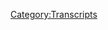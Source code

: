 {{Transcript
    | title         = [[33: April 22, 2017]]
    | caption       = [https://knowledgefight.libsyn.com/knowledge-fight-april-22-2017 Listen to this episode on Libsyn]
    | episodeNumber = [[33: April 22, 2017|33]]
    | length        = 02:16:11
}}

{{MessageBox
    | header     = Warning: Bot Generated Content
    | text       = This transcript was automatically generated by transcription software and likely contains many mistakes and misattributions. Please check the audio for definitive quotes, attribution, and context.
    | image      = N3yvass4myg91.webp
    | imagewidth = 50px
    | id         = warning
}}

{{TranscriptBlock
    | name      = Alex Jones
    | timestamp = 00:00
    | text      = Andy in Kansas, you're on the air. Thanks for holding.
}}

{{TranscriptBlock
    | name      = Andy In Kansas
    | timestamp = 00:04
    | text      = Well, Alex, I'm a first time caller. I'm a huge fan. I love your work.
}}

{{TranscriptBlock
    | name      = Dan
    | timestamp = 00:07
    | text      = Hey, everybody, welcome back to knowledge fight. I'm Dan. I'm Jordan. We're a couple dudes who like to sit around and drink red wine and have conversations about Alex Jones. It is what we do is what we do best and we're committed to a holy war.
}}

{{TranscriptBlock
    | name      = Jordan
    | timestamp = 00:21
    | text      = I am to a very lopsided holy. Exactly.
}}

{{TranscriptBlock
    | name      = Dan
    | timestamp = 00:25
    | text      = It's like David and Goliath except like David does not have a slingshot. Now he's just running around.
}}

{{TranscriptBlock
    | name      = Jordan
    | timestamp = 00:32
    | text      = He's got one leg. Yeah.
}}

{{TranscriptBlock
    | name      = Dan
    | timestamp = 00:34
    | text      = And they David has receipts, as they say on Twitter these days about Goliath past. Ah, that's, that's the battle we're engaging in. Yes, yeah.
}}

{{TranscriptBlock
    | name      = Jordan
    | timestamp = 00:43
    | text      = Let me ask you a question. What's is there also a David Goliath dynamic between you and I,
}}

{{TranscriptBlock
    | name      = Dan
    | timestamp = 00:49
    | text      = I am the Goliath of knowing shit about Alex Jones.
}}

{{TranscriptBlock
    | name      = Jordan
    | timestamp = 00:52
    | text      = And I'm the David I got nothing.
}}

{{TranscriptBlock
    | name      = Dan
    | timestamp = 00:54
    | text      = I'm somehow you come out ahead every time. I think
}}

{{TranscriptBlock
    | name      = Jordan
    | timestamp = 00:57
    | text      = I think everybody comes out behind but.
}}

{{TranscriptBlock
    | name      = Dan
    | timestamp = 01:01
    | text      = So I'd like to say before we get going here, it's David
}}

{{TranscriptBlock
    | name      = Jordan
    | timestamp = 01:03
    | text      = and Bill. It's David and Goliath. If they both just got depressed with their respective governments. Hey, man, let's just fuck and have a good time. You and
}}

{{TranscriptBlock
    | name      = Dan
    | timestamp = 01:12
    | text      = me. Let's make fun of us. And Jesse. Yeah,
}}

{{TranscriptBlock
    | name      = Dan
    | timestamp = 01:15
    | text      = I'm not sure what to say. I just did. But I know it's important.
}}

{{TranscriptBlock
    | name      = Jordan
    | timestamp = 01:17
    | text      = They need it. They had it come in whatever it was. Absolutely. So
}}

{{TranscriptBlock
    | name      = Dan
    | timestamp = 01:21
    | text      = speaking of having a coming like to give a shout out to our friend Jason, what's up? Thank you for donating. I know you donated a while back, but you deserve this.
}}

{{TranscriptBlock
    | name      = Alex Jones
    | timestamp = 01:29
    | text      = I'm a policy wonk.
}}

{{TranscriptBlock
    | name      = Dan
    | timestamp = 01:31
    | text      = Welcome aboard Jason.
}}

{{TranscriptBlock
    | name      = Jordan
    | timestamp = 01:32
    | text      = Hi, Jason. You're one of us. Now
}}

{{TranscriptBlock
    | name      = Dan
    | timestamp = 01:34
    | text      = we're gonna do this once a show for people who donate if you'd like to join the ranks of the policy walks, please head up our Patreon. There's a link on knowledge fight.com You can find also thank you to everybody who's been downloading and I gotten some nice emails from people love it. Keep them. Keep it. Keep it up, everybody. Thank you for listening. We love it. It's a very good join the holy war. So today, Jordan, what we're going to be talking about what will we be talking about? What today we're going to be talking about what happened over the weekend? Yes. Now I will say that it was one of the most delightful birthday weekends I've had in a long time. We went together to go see the dollop we did. It was fantastic. They were in town and my best friend in the world. Nicky gifts was in town, him and his wife got to spend some time with him. I closed down an arcade bar one night of the weekend. And then Alex Jones did what he did on Saturday. Okay, this is a great birthday gift that he gave me. All right. It's so good.
}}

{{TranscriptBlock
    | name      = Jordan
    | timestamp = 02:32
    | text      = I'm glad he at least cares about he does
}}

{{TranscriptBlock
    | name      = Dan
    | timestamp = 02:34
    | text      = certainly more than
}}

{{TranscriptBlock
    | name      = Jordan
    | timestamp = 02:36
    | text      = I mean, even for somebody with narcissistic personality disorder that he still thinks about you on your birthday. That is very, that's very impressive of him
}}

{{TranscriptBlock
    | name      = Dan
    | timestamp = 02:44
    | text      = at this point. Still have not heard from some of my relatives. But Alex Jones is given. Alex, give me right. So what he did was on Saturday, he released two special reports. Yes. Now we're going to deal with one of them briefly because it's not really worth going into and it's kind of stupid. The the one we're going to deal with first was about how people are diagnosing Trump with a mental illness. Right. And that's bad. Takes one to know one. Well, the
}}

{{TranscriptBlock
    | name      = Jordan
    | timestamp = 03:18
    | text      = technically it is bad, according to the rules that psychiatrists themselves put in place after I think everybody was like, hey, Nixon's, a fucking lunatic
}}

{{TranscriptBlock
    | name      = Dan
    | timestamp = 03:28
    | text      = Goldwater. It was Goldwater called the Goldwater rule. Okay. Psychologists and psychiatrists are, well, it's basically something that they've decided to impose on themselves. Because what happened with Goldwater was that a bunch of people, psychiatrist, psychologists were interviewed in a magazine, the ask them to diagnose Barry Goldwater.
}}

{{TranscriptBlock
    | name      = Jordan
    | timestamp = 03:50
    | text      = That's, that seems like a bad idea. It was because they gave him
}}

{{TranscriptBlock
    | name      = Dan
    | timestamp = 03:53
    | text      = a bunch of diagnoses. And then he sued them. And he won. Good call. So now psychiatrists, and psychologists aren't supposed to diagnose public figures that they have not actually interacted with, right. However, at this point, there are a number of mental health professionals who are coming out and their argument is that they have a right to warn or an obligation to warn people Interesting. Well, it's the same thing that if you're in therapy, and you say, you're going to kill someone, right, the therapist is obligated to either tell the police or the potential victim, right? They have to do that because otherwise they're being negligent. Right. So these therapists and psychiatrist are arguing that President Trump, I believe, I read that I said,
}}

{{TranscriptBlock
    | name      = Jordan
    | timestamp = 04:36
    | text      = those words are bad when they're next to each Trump. So So you're saying that psychiatrists and psychologists were neglectful in their duties because they didn't inform Afghanistan, that Trump was about to murder a bunch of people?
}}

{{TranscriptBlock
    | name      = Dan
    | timestamp = 04:50
    | text      = Sure. That's one thing but then even bigger, the American public, they have a right to warn them of the mental illness.
}}

{{TranscriptBlock
    | name      = Jordan
    | timestamp = 04:58
    | text      = Hey, guys, little bit late on that little bit late asshole right.
}}

{{TranscriptBlock
    | name      = Dan
    | timestamp = 05:02
    | text      = But that's the problem with these like guidelines. I don't know how I feel about it to be perfectly honest, I think that there is a little bit of gray area in terms of diagnosing someone that you haven't had sat down with and, you know, had the right direction with, but at the same time, you can see by behaviors very clearly, you can tell that Trump lies all the fucking time pretty much constantly. So there are those things you can see publicly without actually having a session with somebody. And, you know, like I said, it's great
}}

{{TranscriptBlock
    | name      = Jordan
    | timestamp = 05:32
    | text      = as a medical professional, you are still a human being. And as a human being, if you don't look at Trump and say, Oh, that that motherfucker is crazy. You're an idiot.
}}

{{TranscriptBlock
    | name      = Dan
    | timestamp = 05:42
    | text      = Yeah, somewhat. But Alex put out a video about this. And it was about narcissism, essentially.
}}

{{TranscriptBlock
    | name      = Jordan
    | timestamp = 05:52
    | text      = A subject very near and dear to his heart,
}}

{{TranscriptBlock
    | name      = Dan
    | timestamp = 05:55
    | text      = I think you might be able to guess how it goes. He
}}

{{TranscriptBlock
    | name      = Jordan
    | timestamp = 05:58
    | text      = comes firmly on the side of how narcissists should rule the world. And everyone else is like, are we gonna go full solipsistic? Here where it's like, I don't even know if any of you motherfuckers exist at all.
}}

{{TranscriptBlock
    | name      = Dan
    | timestamp = 06:10
    | text      = I've never been to Tibet. I can't prove it exists.
}}

{{TranscriptBlock
    | name      = Jordan
    | timestamp = 06:12
    | text      = Are you in the studio right now? Maybe you're all projections about mental illness?
}}

{{TranscriptBlock
    | name      = Dan
    | timestamp = 06:17
    | text      = That's shockingly close.
}}

{{TranscriptBlock
    | name      = Jordan
    | timestamp = 06:19
    | text      = I would but of course it is.
}}

{{TranscriptBlock
    | name      = Dan
    | timestamp = 06:20
    | text      = His take on it is essentially that like, the globalists, oh boy who are using psychology and psychiatry as a weapon. He's almost
}}

{{TranscriptBlock
    | name      = Jordan
    | timestamp = 06:29
    | text      = full. Well, yeah, we're on Scientologist territory. Okay, and he's
}}

{{TranscriptBlock
    | name      = Dan
    | timestamp = 06:33
    | text      = saying that they're what they're defining as being a successful man is now narcissism. Ooh, just dicey. That is not a good but he also does what you can be you could smell this coming a mile away. He wants to talk about Trump and mental health. He talks about himself a whole lot. Oh, yeah. Makes it about himself. I'm not crazy. So I have two clips that I'm gonna play. The first is classic narcissist. Move. The The first is just fun. Okay. And then the second one is kind of a summation of his point. And we'll just play it out. Here's the first one. Like I said, this one's fun.
}}

{{TranscriptBlock
    | name      = Alex Jones
    | timestamp = 07:11
    | text      = Sigmund Freud was obsessed with poopoo and holding his crap in and smoking cigars is phallic symbols. Like cigars. The way they tasted and the fact that they got me high as you know, whiskey not because they look like a weenie
}}

{{TranscriptBlock
    | name      = Dan
    | timestamp = 07:36
    | text      = Alex Jones really wrestling with his subconscious there's a lot right there. Yeah, thanks. I also shout out to James I believe, John, maybe I can't remember if luck. Sorry. Someone on Twitter pointed out that clip and I went and hunted it down. Oh, great. Great. John's too good. Love it. So not
}}

{{TranscriptBlock
    | name      = Jordan
    | timestamp = 07:53
    | text      = because it looks like a
}}

{{TranscriptBlock
    | name      = Dan
    | timestamp = 07:54
    | text      = weenie a weenie. Freud was obsessed with his poopoo what
}}

{{TranscriptBlock
    | name      = Jordan
    | timestamp = 08:00
    | text      = he was I prefer him going on the profanity laden red. Rose.
}}

{{TranscriptBlock
    | name      = Dan
    | timestamp = 08:05
    | text      = This is creepy baby language. Yeah. Poopoo weenie.
}}

{{TranscriptBlock
    | name      = Jordan
    | timestamp = 08:08
    | text      = It's like, it's like Patton Oswald's beds. Like, I'm gonna fill your hole with goof Jews. Yeah, that's G rated. But that's what a serial killer says. That's terrifying. Yeah.
}}

{{TranscriptBlock
    | name      = Dan
    | timestamp = 08:19
    | text      = And if I were like a parent, and my child was listening to this, I wouldn't be comforted by Poopoo. And I would be like, I I'd be way more concerned about the content than the actual obscenity. I would rather someone swear and have good intent. Yeah, but that's what rational people believe me, I guess. So anyway, there's an X clip. This is just sort of as an encapsulation, and sort of how he ends the clip, just sort of a thesis statement about the psychology stuff. As I recall, he basically makes the argument that narcissism is bullshit and everybody, but then he displays broadly narcissistic tendencies, excellent as it plays.
}}

{{TranscriptBlock
    | name      = Alex Jones
    | timestamp = 08:59
    | text      = But they give us fantasy, they give us entertainment, they give us all this other stuff. So we then roleplay all things that don't exist. So they teach you how to be more mentally ill and it creates more more mental illness that didn't exist before. We're being trained to do this make sense? So they say thinking you're successful thinking you have prowess, thinking you have any confidence is insane. They don't want you to have any confidence. They want to say confident people have a mental illness. But then other people I wouldn't call it narcissism. I'd call it being posers or make believe they love to always dress up. They love to go to award shows. They love to give themselves awards, like they love to believe they're super powerful. They get all delusional and get off on it. Like in Vanity Fair, Prima Donna, they imagine they've got a successful rock band. They want to go to a movie theater and have a party where people come in and take photos of them as they enter like they've got paparazzi. They do they want to go I guess most people that are in media do it because they are make believe want to be stars. And like Edward Bernays said the 20s will emerge. Hollywood and politics and make everybody stars and everybody else that isn't a star and as low level, I'm not involved in media to be a star. I'm involved to change the world for the future of humanity. So I get why the narcissist, psychologists and psychiatrists who want to be the bosses and the superstars who control everyone and save everyone, typecasting themselves as the heroes. Wait, where were they want to type them?
}}

{{TranscriptBlock
    | name      = Jordan
    | timestamp = 10:23
    | text      = Did he just say that the narcissists and those guys who want to be star or who are stars, they want to control everybody and save them.
}}

{{TranscriptBlock
    | name      = Dan
    | timestamp = 10:34
    | text      = They want to be the saviors, but the Savior's right, they're the they're the saviors of a created problem. Right. So.
}}

{{TranscriptBlock
    | name      = Jordan
    | timestamp = 10:42
    | text      = So what he's doing,
}}

{{TranscriptBlock
    | name      = Dan
    | timestamp = 10:43
    | text      = right, yeah, exactly. The I mean,
}}

{{TranscriptBlock
    | name      = Jordan
    | timestamp = 10:47
    | text      = not not even metaphorically one to one. He just said what he is doing.
}}

{{TranscriptBlock
    | name      = Dan
    | timestamp = 10:53
    | text      = Exactly. All right. Well, what that's a good enough time to fucking drop out. That's not I'm glad he I'm glad he understands it. That clip is like three more minutes long. And as I as it was playing, I realized this isn't all that good. Like, it's that clip isn't great. And I'm too excited to get to the other. Okay. The other I'm just saying
}}

{{TranscriptBlock
    | name      = Jordan
    | timestamp = 11:11
    | text      = he knows that what he's doing. Maybe because he just criticized evil exactly when he was evil twin in the womb. Yeah, that's that again? No, and it's a, you know, oh, if you say that your prowess and you say that you're and all he does all the time is say how he has no ego. I don't want to brag so humble. I don't wanna brag. He did. But if you you know, there, there you are. You're the you're the narcissist
}}

{{TranscriptBlock
    | name      = Dan
    | timestamp = 11:37
    | text      = base. That's that's his whole argument. Exactly. So the other clip that he put out on Saturday was titled, new Sandy Hook information. Holy shit. There's a new Sandy Hook. Now there's new Sandy Hook information.
}}

{{TranscriptBlock
    | name      = Jordan
    | timestamp = 11:53
    | text      = Oh, I thought you were talking about new Sandy Hook in Maine. They just started a town
}}

{{TranscriptBlock
    | name      = Dan
    | timestamp = 11:57
    | text      = detour. All the people just migrated.
}}

{{TranscriptBlock
    | name      = Jordan
    | timestamp = 12:00
    | text      = They'll just move why not? Well, actually, it's all actors can
}}

{{TranscriptBlock
    | name      = Dan
    | timestamp = 12:03
    | text      = xox. So I was thrilled that he posted this video just based on the title. And I could not wait to find out what the new information was right? Because this is something he should not be talking about. Absolutely. Not a terrible idea. I was talking to you earlier. And I told you my theory as to why he's decided to bring back up Sandy Hook. Yes. And that is because he's in this custody trial. And there's a lot of people clowning on him on Twitter, saying, Hey, we should follow Alex Jones around after he loses his kids and tell them that they were actors the whole time. Yes. So there's a lot of people making that kind of joke gleeful shot in Freud. And so he now has to be like, fuck, they're hitting the spot. I got to come out and prove that I'm right. Right. This was a bad idea. Was because
}}

{{TranscriptBlock
    | name      = Jordan
    | timestamp = 12:53
    | text      = our Alex Jones as we committed a blunder, a big old
}}

{{TranscriptBlock
    | name      = Dan
    | timestamp = 12:58
    | text      = level? Wonder, yeah, this is this is bad. He invaded Russia during the winter. So more or less? Yeah. intellectually. Yes, that is what he did. Gotcha. So in this, we're going to play this out. It was an hour long clip that he put out, I have cut out some I've cut a bit, because there's a lot of stuff that's just repetitive shit about how he's not an actor. And he's totally real, just literally verbatim, the same stuff that we've heard in past episodes. And we don't need to go down that road again. Yeah, naturally, there's a lot of other stuff that he just uses vaguely true instances of the media lying to reinforce his arguments. I've cut out a lot of that too. Because like, I don't believe you when you're saying that the media is lying, but I also don't want to defend the media. Yeah, so I have no skin in that game. I don't care
}}

{{TranscriptBlock
    | name      = Jordan
    | timestamp = 13:49
    | text      = just because yes, they do lie. doesn't mean they're lying now. Yeah. And I don't want to I don't even want to entertain the possibility that we're on that tip together. No.
}}

{{TranscriptBlock
    | name      = Dan
    | timestamp = 13:59
    | text      = So that's that seems like a fruitless battle for us. Yes. But yes, this goes out. I have at least three instances of huge potholes. He hits really big ones. All right, that he is busted.
}}

{{TranscriptBlock
    | name      = Jordan
    | timestamp = 14:13
    | text      = So we're on flat tire tariffs.
}}

{{TranscriptBlock
    | name      = Dan
    | timestamp = 14:14
    | text      = This is multiple you're busted episode. Okay, then. I will say this just in anticipation. Alex busts himself accidentally. And then he tells one of the craziest stories from his life that I can't believe it's true. And we're gonna get to all that. On this episode. You
}}

{{TranscriptBlock
    | name      = Jordan
    | timestamp = 14:36
    | text      = are teasing me so
}}

{{TranscriptBlock
    | name      = Dan
    | timestamp = 14:38
    | text      = hard, more Sandy Hook info.
}}

{{TranscriptBlock
    | name      = Jordan
    | timestamp = 14:40
    | text      = How can there be more Sandy Hook info spoiler alert, there isn't Of course what else would there be to discover? There's nothing I mean, even if he's right, which he's not and he's a fucking asshole and Monster for for what you said about it. But even if he is right, he's covered it completely.
}}

{{TranscriptBlock
    | name      = Dan
    | timestamp = 14:58
    | text      = Should I just tell you what the new Sandy Hook information is because I'm not sure where it comes up, but I can just tell you in one sentence, okay. Okay, so his argument of the new Sandy Hook information is, and he says this, I just realized this. If the media has lied to us about all these other things, why wouldn't they lie to us about this? That's the new information. That's not new. And that's not information.
}}

{{TranscriptBlock
    | name      = Jordan
    | timestamp = 15:25
    | text      = So wait, his new information is an inference. Yep. Okay, I got a bad one. I worry. I worry. I worry about this. Because it's and it's not even just that it's a speculative inference. It's not even like if A then B, it's if a then why not? B?
}}

{{TranscriptBlock
    | name      = Dan
    | timestamp = 15:47
    | text      = No, it is you consider that it is still if A then B. It's just it's the flimsiest. Like you said inference? It's it absolutely doesn't track the premises don't lead to the conclusion in any way, of course, but it is still set up as if like, if they did this. Shoes,
}}

{{TranscriptBlock
    | name      = Jordan
    | timestamp = 16:05
    | text      = maybe, ever, how about now? So here's the so So how long is this? How long is this a video that he released? How long is this special? an hour, an hour, an hour? And that's the information that he spreads out over an hour? Well, that's the new Sandy Hook information. Well,
}}

{{TranscriptBlock
    | name      = Dan
    | timestamp = 16:23
    | text      = like I said, he does make a meal out of talking about the media line, right? And again, it's like okay, we talked about in a past episode that that video of Anderson Cooper's nose disappearing. Yes. And if you look into it there, there are like video specialists who say like, reverse Pinocchio, but it doesn't really necessarily have to be a green screen. There are aspect ratios and things within a camera that could account for that. You don't know what the situation is. I've seen this happen before. Not necessarily a green screen. inconclusive. Yes, Alex is like this is absolutely a glitch in green screen natural. A lot of that takes up his time. And like I said, he fucking gets into a fucking crazy story about his life. True fact.
}}

{{TranscriptBlock
    | name      = Jordan
    | timestamp = 17:04
    | text      = Anderson Cooper's nose is green. And it's true. It's one of the greenest things on this planet. That is true. If he tries to do the weather, man looks like Voldemort.
}}

{{TranscriptBlock
    | name      = Dan
    | timestamp = 17:15
    | text      = So, to your question even further, yes, if he has that little information to an hour, you'll see this is how he starts. First off,
}}

{{TranscriptBlock
    | name      = Alex Jones
    | timestamp = 17:24
    | text      = my friends, Donald Trump has had his Attorney General come out Jeff Sessions, and say the number one priority right now is going after Julian Assange and quote leakers? Well, you're not a leaker when you're exposing criminal activity and an out of control rogue government. And it was WikiLeaks and the great patriots in our government that leaked the information that helped get the truth out about the Democratic Party and the Republican establishment that put Donald John Trump into office. A couple things
}}

{{TranscriptBlock
    | name      = Jordan
    | timestamp = 17:52
    | text      = he's very conflicted about, is he saying WikiLeaks is good? Yeah. In in defiance of the Trump administration.
}}

{{TranscriptBlock
    | name      = Dan
    | timestamp = 18:02
    | text      = Yeah. And he talks about how like, that's disloyal.
}}

{{TranscriptBlock
    | name      = Jordan
    | timestamp = 18:05
    | text      = So I'm assuming that Julian Assange has released the new Sandy Hook information, and we're gonna get right into it. And this is the this is the preamble to getting really into the meat of what it is Julian Assange himself, the Patriot from not America at all. Nope. Who is not beholden to our laws?
}}

{{TranscriptBlock
    | name      = Dan
    | timestamp = 18:26
    | text      = Certainly not.
}}

{{TranscriptBlock
    | name      = Jordan
    | timestamp = 18:29
    | text      = Is the one No, it's
}}

{{TranscriptBlock
    | name      = Dan
    | timestamp = 18:30
    | text      = not. But there's two things in that clip that I think are interesting. The first is that the President does not tell the attorney general what to do. That's not how should should work. So if Trump is telling Jeff Sessions A go after them, yes, that's really bad. There they are independent branches. Independent. All right.
}}

{{TranscriptBlock
    | name      = Jordan
    | timestamp = 18:47
    | text      = Now, let's, let's let's get rid of any pretense of how our government should work fine. That did look the Constitution meaningless today, it just means nothing anymore. Fair. The DOJ if people are fired for disagreeing with Trump, so it's made up? Yeah, it's all nonsense. That's
}}

{{TranscriptBlock
    | name      = Dan
    | timestamp = 19:07
    | text      = fair. That's fair.
}}

{{TranscriptBlock
    | name      = Jordan
    | timestamp = 19:08
    | text      = If anybody does anything, assume that Trump either has no idea what's going on, or said in tears over just a long series of TV graphics about his poll numbers. Go do something to stop Julian is that
}}

{{TranscriptBlock
    | name      = Dan
    | timestamp = 19:24
    | text      = Jeffery, please distract them Jeffery.
}}

{{TranscriptBlock
    | name      = Jordan
    | timestamp = 19:27
    | text      = So let's say he doesn't know his first name.
}}

{{TranscriptBlock
    | name      = Dan
    | timestamp = 19:30
    | text      = The second thing that I think is interesting is that Alex is accidentally in there, I believe making an argument why you should prosecute WikiLeaks really? Well. He's saying that these patriots, these rogue patriots in the intelligence community, gave them classified documents, which is illegal, and that they disseminated them which would be illegal.
}}

{{TranscriptBlock
    | name      = Jordan
    | timestamp = 19:50
    | text      = Um, no. Yeah, disagree. Yeah, disagree. Fine. Technically, technically, the people who leaked the information Under the barest rule of the Espionage Act, which again should not be used ever period because it's bullshit. But technically, they did commit a crime, right? But if you're going to say that WikiLeaks by distributing that information committed a crime, then every single news organization I on this fucking planet,
}}

{{TranscriptBlock
    | name      = Dan
    | timestamp = 20:21
    | text      = this is a bigger argument than we have the time to get into right now. Yeah, but I don't think that WikiLeaks should be treated necessarily the same as a normal journalistic outlet, because they are doing things strategically. And they have been shown to withhold leaks that they have gotten for suspicious reasons
}}

{{TranscriptBlock
    | name      = Jordan
    | timestamp = 20:39
    | text      = as the guardian. Okay, well, this is gonna be a longer conversation than we have time to listen, we need to get down to the new Sandy Hook information.
}}

{{TranscriptBlock
    | name      = Dan
    | timestamp = 20:48
    | text      = My point? I think I can put a button on it. Yes. Is that there were instances like the case of Chelsea Manning, who revealed things that were atrocious. They were war crimes and what have you. Yeah, a lot of the stuff that he was prosecuted for a lot of? That's another thing. Again, that's a whole other Yeah, a lot of the stuff that was leaked here, these Clinton emails and stuff, they don't document a crime, then right. So I don't think you should treat them the same way. One of them is a horrible propaganda campaign against a specific person. Okay. The other is legitimate whistleblowing. Interesting. That's, I don't know how you treat them differently. Right. But in my heart, and in my mind, I know they're not the same thing.
}}

{{TranscriptBlock
    | name      = Jordan
    | timestamp = 21:35
    | text      = I think that's where we get into the, and this is the bullshit argument I do not want to make. But it is that slippery slope, the slippery slope argument, I don't I rarely ever agree with slippery slope arguments. Sure, because usually, they're a cop out. But in this particular instance, as as well as in, I think, the Gawker instance, but that's a whole nother can of worms.
}}

{{TranscriptBlock
    | name      = Dan
    | timestamp = 21:59
    | text      = Well, look, I know what you're saying, and what you need to what you need to clarify, or, or be is like, a slippery slope is a logical fallacy, because you're saying that something will leave something in the future, and you have no way of knowing that, yes, what you can say instead of a slippery slope, you can say it makes a precedent, like the Gawker case makes a precedent. That's really scary. Yes. But it's not like, Okay, now everybody is going to go down. That's the slippery slope saying, saying the courts can look at this and say that, Oh, that's an example there. That's precedent. And that's bad.
}}

{{TranscriptBlock
    | name      = Jordan
    | timestamp = 22:30
    | text      = They the only the only thing about that, though, is that by setting that precedent, now, you now you expand the liability of a news organization. Sure. And when you do that, that makes them far more cautious and fearful. And I would prefer a fourth estate that goes too far than one that is afraid all the
}}

{{TranscriptBlock
    | name      = Dan
    | timestamp = 22:53
    | text      = time. I would like to err on that side, too. I would also think that you probably shouldn't fucking publish people sex tapes. Yeah. So I agree. Yeah, we the world is confused. It's
}}

{{TranscriptBlock
    | name      = Jordan
    | timestamp = 23:03
    | text      = almost like the two of us can't solve this ourselves. Probably not. It's a brand. Life's complicated. Call the proud boys get them in here. We need to outlaw censorship. Look, there's
}}

{{TranscriptBlock
    | name      = Dan
    | timestamp = 23:14
    | text      = a lot of details here. There's a lot of stuff that we can't really as much a policy wonks as we are. It's difficult to get to the bottom of it. But I'll tell you one thing, Alex Jones is a man who loves to get it really gets into the nitty gritty. Yeah, he talks about that a little bit in this next class,
}}

{{TranscriptBlock
    | name      = Jordan
    | timestamp = 23:29
    | text      = he goes into the Espionage Act and how it was written in the early 1910s. In order to Yeah, I'm assuming we're gonna really get into the meat of that, right. Yeah,
}}

{{TranscriptBlock
    | name      = Alex Jones
    | timestamp = 23:40
    | text      = I'm somebody that really tries to get to the heart of the matter and what's going on?
}}

{{TranscriptBlock
    | name      = Dan
    | timestamp = 23:44
    | text      = Yes, yep. Yep, you are, you definitely are i That's a short clip. And
}}

{{TranscriptBlock
    | name      = Jordan
    | timestamp = 23:51
    | text      = we just confirmed that word for word.
}}

{{TranscriptBlock
    | name      = Dan
    | timestamp = 23:53
    | text      = It's important though, that he's saying that because we're going to demonstrate as we do on every fucking episode that he doesn't. So just have that in your mind. Okay. So he goes on after this, again, not to talk about Sandy Hook. But he goes on to talk about how he was on Rogan that one time,
}}

{{TranscriptBlock
    | name      = Alex Jones
    | timestamp = 24:11
    | text      = even though it's painful to cover some of these topics. And even though it's very, very upsetting to see the media take out of context, what we cover what we say, and what we do to demonize us and a lie about us. I've seen that in the last few weeks at a level I've never seen it before. Pure and total deception. I go on Joe Rogan's podcast you did few months ago, number one podcast he's ever done. Number one podcast ever period. Now over 60 million downloads conservatively, for one podcast, a four hour one a TED or three hours, 45 minutes. When we say we don't agree with Trump, he's got big problems like grab him by the you know what? Post it. Yeah, none of us agree with that. But you can see how the media took it out of context and act like he was jumping out of a bushcraft and women. These were women throwing themselves on him. So it would call it right but it's still not good behavior to say you can just grab them by don't even wear mammals. It's all over the news again. Alex shows Defense Donald Trump they'll play the clip. But on both ends of it, ladies and gentlemen, they will not show you Joe Rogan myself, Eddie Bravo saying we Trump is wrong. Trump shouldn't have done it. Trump does a lot of bad things, quotes or quotes.
}}

{{TranscriptBlock
    | name      = Dan
    | timestamp = 25:19
    | text      = Those are the quotes that he would like to say. And just for fun, here is the clip of him on Joe Rogan. You can see if what he just said matches up at all with reality.
}}

{{TranscriptBlock
    | name      = Jordan
    | timestamp = 25:29
    | text      = Do we also get to hear Eddie Bravo ask him about aliens again. I want more Eddie Bravo my life
}}

{{TranscriptBlock
    | name      = Dan
    | timestamp = 25:37
    | text      = well then go fucking watch he and Joe Rogan I'm not gonna do that. You enjoy that much Eddie Bravo my life you and Rogan just had on the show on Rogan's podcast just had an hour long, violent argument about whether the earth is flat. So if you want that, go find it. It's all right. Anyway,
}}

{{TranscriptBlock
    | name      = Jordan
    | timestamp = 25:54
    | text      = I'm done with you. Here's the clip of him at Eddie Bravo.
}}

{{TranscriptBlock
    | name      = Dan
    | timestamp = 25:57
    | text      = This is what Alex says people take out of context. And I would argue that he is taking himself out of context.
}}

{{TranscriptBlock
    | name      = Joe Rogan
    | timestamp = 26:03
    | text      = As Donald Trump's in the kk k is if Donald Trump, are you sure he's racist? Are you sure
}}

{{TranscriptBlock
    | name      = Alex Jones
    | timestamp = 26:07
    | text      = there's any discrimination he hires gay guys around his casinos and hotels, and his friends with him and like gave interviews to the advocate 20 years ago, it's all just complete made up horse crap. He's waving a rainbow flag at the RNC speech. He says Republicans have to stop being mean to gay people and have to be inclusive. He's about to enforce civil rights laws for gays and others, and they're calling him a literal homophobe. Now listen, all upside down BS man.
}}

{{TranscriptBlock
    | name      = Joe Rogan
    | timestamp = 26:35
    | text      = This is but this is my problem with it. My problem with it is that people want to use a real, you're a bigot, you're this You're that they want to come up with a nice quick label
}}

{{TranscriptBlock
    | name      = Alex Jones
    | timestamp = 26:45
    | text      = that officially makes them that makes
}}

{{TranscriptBlock
    | name      = Joe Rogan
    | timestamp = 26:47
    | text      = it boxes you in, finds you and then you have to defend yourself. Look, you said it best at the beginning of this. Donald Trump is not perfect. He's a man. And he's also a super ambitious super wealthy man. It's constantly on the go. And those kinds of dudes are type a hyper aggressive personalities. And he's definitely said some shit. He shouldn't have said, right? I mean, we all do. Yeah. And the big one that he said in confidence with that Billy Bush guy, the grabbing by the pussy thing. That's the big one who
}}

{{TranscriptBlock
    | name      = Alex Jones
    | timestamp = 27:16
    | text      = hasn't in confidence, especially if you're famous said Man, it's crazy. Women throw themselves on you. You can do anything you want. Sexual Assault, a woman's climbing up on top of you. You can do whatever you want. That's what mammals do. Not when she wants it. She gets it. Sexual Assault. It's pure horse
}}

{{TranscriptBlock
    | name      = Eddie Bravo
    | timestamp = 27:31
    | text      = created if a woman said he I just I could just see it in their eyes. I could just go and grab him in the balls. We wouldn't. We wouldn't laugh or fucking
}}

{{TranscriptBlock
    | name      = Joe Rogan
    | timestamp = 27:39
    | text      = Rihanna just talked about her she could fuck any guy who wants his walks up to him grabs by the deck. We'll be like crazy. Total we think it's amazing.
}}

{{TranscriptBlock
    | name      = Eddie Bravo
    | timestamp = 27:47
    | text      = wasn't talking about the the hides behind bushes and waits for joggers reaches out in
}}

{{TranscriptBlock
    | name      = Joe Rogan
    | timestamp = 27:53
    | text      = context. He's got a context. He's having a guy conversation, right? Like he described it as locker room.
}}

{{TranscriptBlock
    | name      = Jordan
    | timestamp = 27:59
    | text      = But this is not the record. No, I
}}

{{TranscriptBlock
    | name      = Alex Jones
    | timestamp = 28:01
    | text      = got this.
}}

{{TranscriptBlock
    | name      = Joe Rogan
    | timestamp = 28:02
    | text      = And this is not the mean. It's definitely not something you should have said probably right. We don't all agree to that. But what is he really doing? He's really, we call talking shit.
}}

{{TranscriptBlock
    | name      = Dan
    | timestamp = 28:12
    | text      = Nope. So that's nobody calls that talking shit. No, that's the clip from Rogan. And I think that anybody saying that he was defending Trump's actions is totally right. The only was absolutely defending Trump's actions and even the grabbing by the pussy stuff.
}}

{{TranscriptBlock
    | name      = Jordan
    | timestamp = 28:29
    | text      = That Cleo and Eddie Bravo were sure defending is actually that clip which again, go fuck yourself, guys, that
}}

{{TranscriptBlock
    | name      = Dan
    | timestamp = 28:34
    | text      = clip is not a depiction what he's talking about is not willing participants. He's talking about, like just kissing people before they even get introduced. He's talking about moving in on people like a bitch. And then they reject Him. But then he grabs them grabs people's pussies. Like that's not what's going on. And Alex is absolutely in that clip making excuses for him. He hides behind the a look. He's not perfect, which is hey, look, he's not perfect, which is what horrible people do they like look, I'm not perfect. Hey, we made them they're worse people.
}}

{{TranscriptBlock
    | name      = Jordan
    | timestamp = 29:11
    | text      = Sure they're worse people. It's it's not that's that's the thing. They like that false bullshit of like, well, it's not rape. Right? That it? That doesn't make it okay. No, it's a monstrous everyday thing that so many women have to deal with. But your defense is well, I mean, it's not rape. It's that's not a defense. So
}}

{{TranscriptBlock
    | name      = Dan
    | timestamp = 29:35
    | text      = defense is like, wow, it could have been worse. Yeah, great. Yeah, that's cool. Yeah. Hey,
}}

{{TranscriptBlock
    | name      = Jordan
    | timestamp = 29:40
    | text      = look, you totaled my car but not gonna I'm not gonna press charges because you didn't kill me. It could have been worse. So
}}

{{TranscriptBlock
    | name      = Dan
    | timestamp = 29:47
    | text      = already Alex has lied about what he did on Rogen show he's already twisted it and I got the receipt right there. All right, you're busted out. We're
}}

{{TranscriptBlock
    | name      = Jordan
    | timestamp = 29:54
    | text      = gonna use you're gonna use a lot a lot of slang today.
}}

{{TranscriptBlock
    | name      = Dan
    | timestamp = 29:58
    | text      = I've just seen people say that on tour. returned I've always wanted and wanted excuse to say it but have never had the good
}}

{{TranscriptBlock
    | name      = Jordan
    | timestamp = 30:05
    | text      = now you got it. Yeah, that's what this real that's what this episode is really my receipts
}}

{{TranscriptBlock
    | name      = Dan
    | timestamp = 30:09
    | text      = are all fleek.
}}

{{TranscriptBlock
    | name      = Jordan
    | timestamp = 30:11
    | text      = All right, you're done.
}}

{{TranscriptBlock
    | name      = Dan
    | timestamp = 30:12
    | text      = Alright, so this next clip Alex says that the media takes him out of context. But he has an interesting twist on what his integrity says.
}}

{{TranscriptBlock
    | name      = Alex Jones
    | timestamp = 30:20
    | text      = They absolutely laugh at me and they think it's all a big giant joke. Yeah, they laugh last year they laugh this year, they cut it out of context. And they lie. Ladies and gentlemen, I would never do that to somebody. And in fact, when we've gotten pieces of news that we've discovered, have been taken out of context that we were given, we come out and do a retraction
}}

{{TranscriptBlock
    | name      = Dan
    | timestamp = 30:43
    | text      = bullshit, please go to knowledge fight.com/live files. If you would like to see a thing, a list of things that you owe people apologies for you owe George Soros an apology. You owe Hillary Clinton an apology. You owe the Ninth Circuit Court an apology. You owe you owe you all your employees an apology. Just
}}

{{TranscriptBlock
    | name      = Jordan
    | timestamp = 31:04
    | text      = how about we do it the other way find any retraction?
}}

{{TranscriptBlock
    | name      = Dan
    | timestamp = 31:08
    | text      = Well, there's the pizza gate one from recently. But isn't he actually
}}

{{TranscriptBlock
    | name      = Jordan
    | timestamp = 31:11
    | text      = just He himself said, This is not a retraction. Right? Right. Right, right. So that one is immediately a classic
}}

{{TranscriptBlock
    | name      = Dan
    | timestamp = 31:18
    | text      = example that he can go to now because it made such a media splash when he did it, that he'd be like, like I did there.
}}

{{TranscriptBlock
    | name      = Jordan
    | timestamp = 31:25
    | text      = It's not a it's it's not a retraction, you have to retract it. You have to say the entire pizza gate story was wrong. And we were wrong for doing it. How many different times and this is not? Ah,
}}

{{TranscriptBlock
    | name      = Dan
    | timestamp = 31:38
    | text      = I'll tell you this. I hate this. The Sandy Hook video also not a retraction. Oh, it's not new.
}}

{{TranscriptBlock
    | name      = Jordan
    | timestamp = 31:43
    | text      = I assumed I although after
}}

{{TranscriptBlock
    | name      = Dan
    | timestamp = 31:44
    | text      = we get done with this episode, I think I might email him or link and ask him for a retraction. Oh, because I can thoroughly prove that he is a complete liar about this. Okay, I can't I can't overstate it. It's just literally, he's a liar.
}}

{{TranscriptBlock
    | name      = Jordan
    | timestamp = 32:01
    | text      = So in this episode, there's going to be no lying versus stupid. None. No, this is full on. Yep. He is in full control of his fac faculties.
}}

{{TranscriptBlock
    | name      = Dan
    | timestamp = 32:13
    | text      = There's no wiggle room and he is lying. Absolutely. Well, we'll get to in a minute. But here's where he starts to introduce the narrative about Sandy Hook. This is probably like, I would say 10 minutes into his our report?
}}

{{TranscriptBlock
    | name      = Alex Jones
    | timestamp = 32:28
    | text      = No, it's because we're not fake. When we get more information and learn, we were wrong about something that we come out and talk about it. Now I'm gonna get into some new Sandy Hook information here today.
}}

{{TranscriptBlock
    | name      = Dan
    | timestamp = 32:40
    | text      = So he introduced the saying that we're going to talk about Sandy Hook by saying that, like when we get new information, we come out and talk about it right about truth,
}}

{{TranscriptBlock
    | name      = Jordan
    | timestamp = 32:48
    | text      = right? So he's going to acknowledge that he was wrong,
}}

{{TranscriptBlock
    | name      = Dan
    | timestamp = 32:53
    | text      = that would be new information, and that he actually there'll be old information that would
}}

{{TranscriptBlock
    | name      = Jordan
    | timestamp = 32:56
    | text      = that he's damaged a lot of people's lives and hurt a lot of people, right. And he is very remorseful about that. Because that's not what Infowars is about.
}}

{{TranscriptBlock
    | name      = Dan
    | timestamp = 33:05
    | text      = And just by his actions, he has minimized the murders of people's children and traumatized parents. Yeah. And he doesn't need to harass them in person to do that. Not just his actions are plenty. Yep. But instead of actually getting to the information, he goes to complain a little bit about Madeleine Albright.
}}

{{TranscriptBlock
    | name      = Jordan
    | timestamp = 33:22
    | text      = Oh, good. That was
}}

{{TranscriptBlock
    | name      = Alex Jones
    | timestamp = 33:24
    | text      = hoping for some of the new developments and what's been happening in the medium. And the first thing I want to play though, before I get into this, to kick this off, now I'm gonna get back into Donald Trump later, it all ties together is Madeleine Albright on 60 minutes with Lesley Stahl. 14 years ago, 15 years ago, saying 500,000 Iraqi kids dying was a reasonable price to pay. And I'm gonna tie that into Sandy Hook, and so much more. Straight ahead. Here's Madeleine Albright.
}}

{{TranscriptBlock
    | name      = Leslie Stahl
    | timestamp = 33:59
    | text      = We have heard that half a million children have died. I mean, that's more children than died when we're in Hiroshima. And you know, is the price worth it?
}}

{{TranscriptBlock
    | name      = Madeleine Albright
    | timestamp = 34:11
    | text      = I think this is a very hard choice, but the price we think the price is worth it.
}}

{{TranscriptBlock
    | name      = Alex Jones
    | timestamp = 34:17
    | text      = So there you go. It's a good price. It's worth it. That's 500,000 Iraqi children. The 1991 War was wrong. Turns out Saddam was a CIA operative who was ordered to attack Iran in the Iran Iraq War ordered to attack Kuwait given the green light. US Ambassador told me it was okay. But what am I getting at here?
}}

{{TranscriptBlock
    | name      = Dan
    | timestamp = 34:37
    | text      = We don't know. What are you getting also those those things about Saddam that he says at the end? You notice he doesn't have any documentation for it? He doesn't prove it. He just says it and he's like, Oh, it must be you know what? Yeah. And if you go to his like, you go to Info Wars and try and find any documentation on it. There's nothing nothing. So this Madeleine Albright thing, he said it was 14 years ago, which would have been 2003 you Yes, that is a fucking huge lie. It was 1996. Okay, it was a 1996 interview that she did on CBS.
}}

{{TranscriptBlock
    | name      = Jordan
    | timestamp = 35:07
    | text      = I was gonna say, because it's not about the Iraq War. She was not involved with the Iraq war.
}}

{{TranscriptBlock
    | name      = Dan
    | timestamp = 35:12
    | text      = No, it was about Desert Storm. It was the original time in Iraq. Yeah. What happened? Like the prequel really
}}

{{TranscriptBlock
    | name      = Jordan
    | timestamp = 35:19
    | text      = it was the it was the The Phantom Menace to our Clone Wars. Right? Right.
}}

{{TranscriptBlock
    | name      = Dan
    | timestamp = 35:24
    | text      = So she says he doesn't give any context what she's talking about, which he said he doesn't do. He's, I don't, I wouldn't ever take someone out of context. So what happened if you're talking about is that Saddam Hussein invaded Kuwait? Yes, I did happen. Alex, if you'd like to prove that he was told by the CIA to do it, I welcome you to do that. For now, what we know is that he did that. And in response, we put sanctions on Iraq, we put very serious sanctions that ended up causing a lot of people to die, economic sanctions and that sort of thing. Madeleine Albright has gone on record and said, we were very specific, we did not put sanctions on food or medicine, those sorts of things could still go in. But you know, people end up hoarding stuff, right? It's not something you can really control the distribution of. No, that's that's a big problem. But that's not not our problem, necessarily. And I don't know how you'd solve that. So 500,000 I
}}

{{TranscriptBlock
    | name      = Jordan
    | timestamp = 36:21
    | text      = don't think I don't think 500,000 Children is a an acceptable price to
}}

{{TranscriptBlock
    | name      = Dan
    | timestamp = 36:26
    | text      = pay absolutely no fucking anything. But what she was talking about was in that interview was is that an acceptable price to pay to try and stop someone from invading other countries? And that is a bad quote, that is bad. And so in Democracy Now, back in 2004, caught up with Madeleine Albright and interviewed her about that clip. Yeah. Amy Goodman is quoted as saying, Secretary Albright, the question I've always wanted to ask, Do you regret having said when you when asked, Do you think the price is worth it? Here's Madeleine Albright. Oh, brights response. And I quote, I've said 5000 times that I regret it. It was a stupid statement. I never should have made it. And if everybody else that has ever made a statement they regret would stand up, there would be a lot of people standing. I have many, many times said that. And I wish people would report that I've said that I wrote even in my book that it was a stupid statement.
}}

{{TranscriptBlock
    | name      = Jordan
    | timestamp = 37:21
    | text      = Oh, so she stood up and gave a retraction for what she said, Yes, that is both honorable of her. And also, it was a stupid thing to say it was. And I wish she hadn't said it. Sure. And I wish she had known that when she was in fucking power.
}}

{{TranscriptBlock
    | name      = Dan
    | timestamp = 37:40
    | text      = Probably Probably afterwards, after the fact.
}}

{{TranscriptBlock
    | name      = Jordan
    | timestamp = 37:43
    | text      = That's like Obama coming out and saying like, Hey, I wish we hadn't killed so many civilians. Sure. Sure. I agree. It doesn't
}}

{{TranscriptBlock
    | name      = Dan
    | timestamp = 37:49
    | text      = make it better believe it doesn't make it better. But this instance, isn't the media lying? No. It's someone who made an unfortunate statement. But at the same time, even as stupid as that statement is, you kind of understand where it came from. Yeah, like there was a war going on. There was a guy who was in power, who was invading his neighbors, he was a monster. And it's like we talk about sometimes you you end up siding with a force that you don't 100% agree with to take out? Like, we sided with al Qaeda against Russia, right? In a proxy war, right. It's the same sort of thing. You make terrible decisions. You make unfortunate alliances. You have to like sometimes you do that, and it's fucked up. But it's not. It's not what Alex is saying. Global foreign
}}

{{TranscriptBlock
    | name      = Jordan
    | timestamp = 38:30
    | text      = politics are. I'm not gonna lie to you. Pretty complicated.
}}

{{TranscriptBlock
    | name      = Dan
    | timestamp = 38:35
    | text      = It's just it's just a complete mess. Yeah. And look, yeah, I shouldn't have said that. Yeah, but fuck you, Alex. You're taking it totally out of context. And you're not you're not. You're not a Walkman. You're not dealing. You're not dealing with
}}

{{TranscriptBlock
    | name      = Jordan
    | timestamp = 38:49
    | text      = not until you donate to our Patreon. Oh, Alex Jones, Alex Jones, donate to our Patreon, he will get a policy walk. Absolutely, we will absolutely do that for that will
}}

{{TranscriptBlock
    | name      = Dan
    | timestamp = 38:58
    | text      = be a very complicated moment, if you don't. Like we can't say he's not. So after this, he goes on to give a string of lies about about the times media has lied about stuff. And then he gets into talking about the lies that made us bomb Syria. Right. And he talks about that and he ends up saying, Trump's pretty cool, man. He's pretty cool.
}}

{{TranscriptBlock
    | name      = Jordan
    | timestamp = 39:23
    | text      = Great. Glad.
}}

{{TranscriptBlock
    | name      = Alex Jones
    | timestamp = 39:25
    | text      = Where's the left criticizing Trump for doing that?
}}

{{TranscriptBlock
    | name      = Dan
    | timestamp = 39:29
    | text      = Right here Sorry, sorry, I
}}

{{TranscriptBlock
    | name      = Dan
    | timestamp = 39:30
    | text      = know I knew that was gonna vary. I'm sorry. I saw that.
}}

{{TranscriptBlock
    | name      = Jordan
    | timestamp = 39:36
    | text      = You already had your finger on the pause button. You son of a bitch. You might not predictable
}}

{{TranscriptBlock
    | name      = Dan
    | timestamp = 39:41
    | text      = Well, in this this sort of incident. Okay, let's start from the top and again, where's the left who criticize? Right everybody? That's us right here.
}}

{{TranscriptBlock
    | name      = Alex Jones
    | timestamp = 39:48
    | text      = Where's the left criticizing Trump for doing that? You're not there. Then some will say oh, what you don't like Trump? No, I like him on most issues. I think the Syria thing and other things are very, very questionable. That's what I'm getting at here. We don't choose sides, except for the truth. And it doesn't mean it's easy to find sometimes. Ladies and gentlemen, because there's a lot of research has to go into this. So we're not just soundbites here.
}}

{{TranscriptBlock
    | name      = Jordan
    | timestamp = 40:16
    | text      = But you know, a lot of research does have to go into that. I've never done a lot of research. They do not do
}}

{{TranscriptBlock
    | name      = Dan
    | timestamp = 40:23
    | text      = No. Zero research. I would love to be a fly on the wall for like in the war room over
}}

{{TranscriptBlock
    | name      = Jordan
    | timestamp = 40:29
    | text      = there writers room is probably beer pong. It's probably everybody who was turned down for the WWE writers room.
}}

{{TranscriptBlock
    | name      = Dan
    | timestamp = 40:38
    | text      = Oh, man. I would not be surprised, right. There's got to be some overlap. Yeah. In terms of like mentalities like, oh, how are you going to? What's the angle on this? Yeah. Who is Trump about to turn heel?
}}

{{TranscriptBlock
    | name      = Jordan
    | timestamp = 40:49
    | text      = Yeah, Aliens. Aliens. Fine, sir. Right back is from the future. And he feeds on fear.
}}

{{TranscriptBlock
    | name      = Dan
    | timestamp = 40:54
    | text      = Oh, who cares? wrestling fans are gonna love that. Yeah, exactly. Just made a wrestling reference.
}}

{{TranscriptBlock
    | name      = Jordan
    | timestamp = 40:58
    | text      = It's the only one that I really know. And mainly because what
}}

{{TranscriptBlock
    | name      = Dan
    | timestamp = 41:02
    | text      = the Ryback. What? Yeah, that sounds like an alien's name. So yeah, that's dumb. real dumb. And so it's
}}

{{TranscriptBlock
    | name      = Jordan
    | timestamp = 41:09
    | text      = not always easy to find the truth. It's not. But sometimes you should just Google it.
}}

{{TranscriptBlock
    | name      = Dan
    | timestamp = 41:13
    | text      = I'll tell you what, you'll find the truth. It's real easy for me to find the truth about things Alex says, because I would dare say 80 to 90% of the time, it is the opposite.
}}

{{TranscriptBlock
    | name      = Jordan
    | timestamp = 41:23
    | text      = Yeah. Or it's the first it's the first link on Google. Sure. But even like Google Google a thing he says don't enter the first link that comes up will disprove what you don't
}}

{{TranscriptBlock
    | name      = Dan
    | timestamp = 41:35
    | text      = tell people to say that because then that's encouraged then that shows are
}}

{{TranscriptBlock
    | name      = Jordan
    | timestamp = 41:38
    | text      = that's just the end of our show. Don't don't do any of your own research. That's what we're here for.
}}

{{TranscriptBlock
    | name      = Dan
    | timestamp = 41:45
    | text      = But it also would sort of lead people to do surface level researching and like that's not good. You know, don't trust the first link go for like four or five. That's what I'm saying. At least, at least get to like yeah, so Alex is going on here review. I've cut out a whole bunch already about him talking about how I'm real. Oh, this speaking of
}}

{{TranscriptBlock
    | name      = Jordan
    | timestamp = 42:04
    | text      = peer review, congratulations to everybody who did the March for Science. There were 40,000 people in Chicago who Ray
}}

{{TranscriptBlock
    | name      = Dan
    | timestamp = 42:09
    | text      = Yeah, great.
}}

{{TranscriptBlock
    | name      = Jordan
    | timestamp = 42:11
    | text      = I hope we did it. We did we get science
}}

{{TranscriptBlock
    | name      = Dan
    | timestamp = 42:15
    | text      = goddamn paid protesters.
}}

{{TranscriptBlock
    | name      = Jordan
    | timestamp = 42:17
    | text      = Did we get get science back 40,000
}}

{{TranscriptBlock
    | name      = Dan
    | timestamp = 42:18
    | text      = people out there getting paid to protest? I know that's God that's that's
}}

{{TranscriptBlock
    | name      = Jordan
    | timestamp = 42:23
    | text      = if they didn't even offer us like 25 bucks like juries get paid more than we do. Absolutely. And they
}}

{{TranscriptBlock
    | name      = Dan
    | timestamp = 42:28
    | text      = get like a meal stipend. Yeah, right. We should have at least gotten a meal Stein. Yeah, we got to Soros. Is he at George Soros on Twitter? If so, we got to fucking get some money. Right, bro. Pay your boy.
}}

{{TranscriptBlock
    | name      = Jordan
    | timestamp = 42:45
    | text      = At least give us a meal stipend.
}}

{{TranscriptBlock
    | name      = Dan
    | timestamp = 42:47
    | text      = So he has been talking about how he's fucking real is shit. Yes. And he goes on in this next clip, too. He never lies. And he only acts whenever he's acting. And he's a Lizard Man or whatever. Yeah. So this next clip is him explaining that, you know, he's not saying all this stuff to defend himself. You'll explain.
}}

{{TranscriptBlock
    | name      = Alex Jones
    | timestamp = 43:06
    | text      = And this isn't about defending Infowars or myself, it's about the audience and new viewers who've only heard lies about us understanding that we're really giving you in depth research and showing you where we got to research so you can verify this for yourself. You can't but also
}}

{{TranscriptBlock
    | name      = Jordan
    | timestamp = 43:25
    | text      = this is what people love that he says that this is what people do. blatantly not true.
}}

{{TranscriptBlock
    | name      = Dan
    | timestamp = 43:30
    | text      = No. But that's what people do in order like a lot of people who don't want to get busted in some sort of a lie are like I'm not lying. I'm this is all about truth here, man. All about truth. It's one of the best ways to get people to just believe you is just say I'm believable. A lot of people, a lot of people are dumb.
}}

{{TranscriptBlock
    | name      = Jordan
    | timestamp = 43:50
    | text      = It's that's that's that's true. It is true.
}}

{{TranscriptBlock
    | name      = Dan
    | timestamp = 43:54
    | text      = And when you play on fear and emotion and those sorts of things, it makes people shut off cognitive, little stopgap measures in their brain that would otherwise guard them from believing the lizard brain takes over. Ironically, the lizard masked part of your brain. Exactly. Yeah. So that's dumb. This next clip, Alex then goes on to get into more about the media lying about him and takes a harsh pitch. Are
}}

{{TranscriptBlock
    | name      = Jordan
    | timestamp = 44:21
    | text      = there any specific lies that he talks about the media? Or is it just like all the media is always lying about?
}}

{{TranscriptBlock
    | name      = Dan
    | timestamp = 44:28
    | text      = I'll tell you this. We're gonna get to it in the next clip, okay. But this one is just sort of generalized lies. And then it gets into big old Islamophobia.
}}

{{TranscriptBlock
    | name      = Jordan
    | timestamp = 44:40
    | text      = Great. Great. I was wondering when we were gonna get to hating on people who believe in Islam.
}}

{{TranscriptBlock
    | name      = Dan
    | timestamp = 44:45
    | text      = Yeah, but that should just be a segment on our show. Is the I'm sorry.
}}

{{TranscriptBlock
    | name      = Jordan
    | timestamp = 44:51
    | text      = All right, we're 45 minutes in so that means it's time to apologize to our Muslim brother and
}}

{{TranscriptBlock
    | name      = Alex Jones
    | timestamp = 44:58
    | text      = the media since day one has shown had that I said, the attacks never happen, the Sandy Hook, when you can go and find myself and Rob do and everybody else that works here on air in more than seven debates we've done with both sides, people that think the official story was exactly as it happened. And former top school security, training experts, law enforcement folks like Wolfgang Halbig, saying he believes nothing happened. Quite frankly, I've said I don't know the truth. But if you've got a government caught lying about WMDs, that causes wars that kill millions of people, and hundreds of 1000s of children from starvation that Bill Clinton intensified, and people that launch fraudulent wars against Syria.
}}

{{TranscriptBlock
    | name      = Jordan
    | timestamp = 45:46
    | text      = So his so his basic argument is, we know the government is willing to accept that half a million children is a is a reasonable loss, or at least Madeline Albright, is it? So
}}

{{TranscriptBlock
    | name      = Dan
    | timestamp = 45:58
    | text      = in the statement that she has said
}}

{{TranscriptBlock
    | name      = Jordan
    | timestamp = 46:01
    | text      = exactly, she's walked back? Well, but But even so, our government is is does say that killing civilians is acceptable in the rules of engagement or whatever. It's like, there's a math on it. You can kill up to 30 people if you get a good one, right, that kind of thing. So we know that the government is willing to kill children. Yes. So why wouldn't they then kill these children?
}}

{{TranscriptBlock
    | name      = Dan
    | timestamp = 46:24
    | text      = Well, actually, Alex Jones depicting his position on sandy hook in that quote that we just played Oh, yeah, already let that one go. But But in that snippet, his his position is even more nonsense than what you just said. Because his position is there have been people on the show, and we've had debates about it. But I don't know. I can't prove it either way. I don't know. But the government clearly does lie to us and is okay with killing civilians. So your part was only that was the sort of like the carrot dangling out. Yeah. That's him indicating that he does believe that they did a good point, or at least he's very inclined to believe that is a really good point. The part about like, I don't I can't prove it either way is cowardice. Yeah, that's him hiding behind like, Man, if I say this, someone's gonna sue me. Do we?
}}

{{TranscriptBlock
    | name      = Jordan
    | timestamp = 47:13
    | text      = Do we have a clip of him? Like, has he said it? Hold on? Would you say that? Perhaps he is mischaracterizing his own statements? I don't know. I don't know. You don't know.
}}

{{TranscriptBlock
    | name      = Dan
    | timestamp = 47:26
    | text      = I have no idea. That's odd.
}}

{{TranscriptBlock
    | name      = Jordan
    | timestamp = 47:27
    | text      = Let's see how this plays. Yeah, generally, you generally whenever I ask a question like that, you have the answer immediately. I
}}

{{TranscriptBlock
    | name      = Dan
    | timestamp = 47:33
    | text      = have no idea. But let's, let's get to that Islamophobia part where he's doing the What about ism game that he likes to play, right?
}}

{{TranscriptBlock
    | name      = Alex Jones
    | timestamp = 47:40
    | text      = All based on lies. And they do this over and over again, I don't want them to sit there and shake their finger at me. Like I'm a demon that doesn't care about children being shot and mass shootings. I believe mass shootings happen. I believe people are killed by guns. I know perfect sticks. It's like the 14th or 15th, depending on the year cause of death drownings higher, or higher. We all know that but for unknown,
}}

{{TranscriptBlock
    | name      = Jordan
    | timestamp = 48:07
    | text      = Drowning
}}

{{TranscriptBlock
    | name      = Dan
    | timestamp = 48:08
    | text      = is definitely not higher. I looked into the CDC, there's no way drowning is higher now. And I looked into the CDC, despite the statistics about this, and he's pretty off in terms of causes of death, the top 10 causes of death. Number 10. Number
}}

{{TranscriptBlock
    | name      = Jordan
    | timestamp = 48:26
    | text      = 10. Coming in suicide, suicide, a lot of those and that includes guns. Well, not all of them, but
}}

{{TranscriptBlock
    | name      = Dan
    | timestamp = 48:33
    | text      = a lot of them are and then number four is just the biggest fucking thing accidents. A lot of that is contained accidental gunshot wound. Right. Right that, but I mean, his point is well taken in terms of like heart disease and cancer are number one and two lower respiratory diseases is number three. So like, Yeah, I mean, if you want to if you want to go down that road, yeah.
}}

{{TranscriptBlock
    | name      = Jordan
    | timestamp = 48:57
    | text      = I mean, until we cure heart disease, let's not tackle guns, well, but let's not even worry about it. But also the
}}

{{TranscriptBlock
    | name      = Dan
    | timestamp = 49:03
    | text      = the like, the point that people who are against guns generally make for at least against everybody having guns is that a lot of these deaths are really avoidable. Whereas heart disease cancer are a little bit more complicated. You're doing a good job of curing cancers, but it also takes early detection in order for it to be efficient. Heart disease is a thing where you have to have people change their diets and shit.
}}

{{TranscriptBlock
    | name      = Jordan
    | timestamp = 49:28
    | text      = Yeah, in the same way, though, a lot of those are just like, hey, human beings. We're not really supposed to live past 60. There's like your body just it's not for that.
}}

{{TranscriptBlock
    | name      = Dan
    | timestamp = 49:40
    | text      = There's some of that but but that's, that's irrelevant. The thing that people are complaining about is not generally that no one should have guns. And it's not even saying that guns kill everybody. Right? It's saying that would be a silly argument. All of the accidental gunshot deaths that exist could be gone. They don't have to happen. Yeah, We didn't have guns, right? And that's Well, I mean,
}}

{{TranscriptBlock
    | name      = Jordan
    | timestamp = 50:03
    | text      = there's there's a super easy way to get rid of that.
}}

{{TranscriptBlock
    | name      = Dan
    | timestamp = 50:06
    | text      = Or if now or if we just had better control over who had guns, if we had better education if we had gun control, yeah. Or if we had better education about guns, the sort of thing like don't leave guns out that sort of thing. Don't let your kids be around them, don't leave guns loaded. All that sort of stuff would be really effective. And of course, Alex's argument against that would be second amendment. Yes. If you know, you're trying to take our guns early 1776. All over again, as he yelled at Piers Morgan. One time, famously. So yeah, but he is he is He is right. Sort of that. I mean, it's not 14, it's closer to like, 10. But like, it isn't the biggest cause of death. Fine. No, that doesn't matter.
}}

{{TranscriptBlock
    | name      = Jordan
    | timestamp = 50:48
    | text      = Also, well, also, we're not allowed to study it, because somehow the gun lobby is so strong, they got a rule in Congress that you can't do any research about gun deaths. So that is all estimated, and also
}}

{{TranscriptBlock
    | name      = Dan
    | timestamp = 51:01
    | text      = the the, in the context that he's talking about. He's talking about mass shootings and stuff like that. And it's not so much that millions of people die from mass shootings, it's that they're all horribly traumatic, usually involve incredibly innocent victims. Yeah. You know, in the case of Sandy Hook children,
}}

{{TranscriptBlock
    | name      = Jordan
    | timestamp = 51:22
    | text      = I mean, it at this point, like, I'm, I'm running, I can't, I can't do it anymore. Like, I can't do it anymore. We just balling weed. No, not that. We we've just all accepted that mass shootings are happening. Like if nothing changed before? What's what is it going to take? Okay, do you know what it really is going to take? Do you want to the only real way that people are going to make any changes there?
}}

{{TranscriptBlock
    | name      = Dan
    | timestamp = 51:47
    | text      = Is if minorities start shooting white people all the time? Yeah.
}}

{{TranscriptBlock
    | name      = Jordan
    | timestamp = 51:50
    | text      = Is if we or or if we start if we start utilizing our mass shooters in the correct way. We don't want them go into schools. That's a bad place. Sure. I don't I
}}

{{TranscriptBlock
    | name      = Dan
    | timestamp = 52:02
    | text      = don't, I don't like the line, you're starting to go.
}}

{{TranscriptBlock
    | name      = Jordan
    | timestamp = 52:05
    | text      = Here's what I'm saying. I'm saying right. If you see a mass shooter, walking down the street on his way to a mass shooting, just point them towards a boardroom, just point them towards a rich person. I'm not saying that you should encourage anything. I am not encouraging violence towards anybody. Sure. pregnant pause is pointing in the right direction. All right, there are. Anyways,
}}

{{TranscriptBlock
    | name      = Dan
    | timestamp = 52:34
    | text      = I'm neither agreeing or
}}

{{TranscriptBlock
    | name      = Jordan
    | timestamp = 52:36
    | text      = disagreeing with your eye. Please do not take that out of context
}}

{{TranscriptBlock
    | name      = Dan
    | timestamp = 52:39
    | text      = or statements or your own
}}

{{TranscriptBlock
    | name      = Alex Jones
    | timestamp = 52:43
    | text      = actual death. It's not even in the top 10. That's currently with the suicides into it. But still, it's an issue and no one's denying that you are. We've had promises run people over with cars lately. In in Stockholm, Sweden, other areas, and they say let's ban cars. No, a lot of people instead of Islamist coming in. No one said they wouldn't say it's Islamist. They'll say it's a Swede ran over somebody and it seems like you know, Otmar whatever from as usual Syria or Somalia, or it's the same story, and I've got stacks of MSM saying Trump's wrong for even saying that this latest attack in England the latest attack in Paris killing police running over people you name it was Islamic media meltdown over Trump correctly calling Paris attack terror Islamic it was they have riots every night of the week basically burning down cities. tourism's almost dead in France now they've got millions of as long as it's running around. It's my crew was there last year you can't walk around at night by the Eiffel tower without Muslims coming up and physically assaulting you. That sounds reasonable and I don't want to fight with the Muslims The point is you can't go to their conference they don't want to walk down the street care if you're Christian or Jew they'll kill you. If you're gay they'll kill you.
}}

{{TranscriptBlock
    | name      = Dan
    | timestamp = 54:00
    | text      = Conveniently doesn't want to talk about Chechnya there but ya know,
}}

{{TranscriptBlock
    | name      = Jordan
    | timestamp = 54:03
    | text      = odd odd or gay reeducation camps or or any number of these different things. Any number of the fucking shit that he's fucking Oh, god, what's Whoa,
}}

{{TranscriptBlock
    | name      = Dan
    | timestamp = 54:12
    | text      = what's the difference? What's the difference? One of them is a Muslim, one of them is a Muslim. And one of them is like the incidence of Muslim stuff is not really what he's saying. But more importantly, the stuff about Trump is like what people were taking issue with was the way he tweeted out about it before the facts were in was irresponsible, no matter what the truth of the situation is, if it does, you know, if it does come out that this incident incident was an act of terrorism. It's still wrong of him before the facts are there to say that sort of thing. It's unbecoming
}}

{{TranscriptBlock
    | name      = Jordan
    | timestamp = 54:49
    | text      = aid. It's not just unbecoming. It is the President of the United States.
}}

{{TranscriptBlock
    | name      = Dan
    | timestamp = 54:55
    | text      = So but that's what makes it so
}}

{{TranscriptBlock
    | name      = Jordan
    | timestamp = 54:57
    | text      = that is that is that is it It's unbecoming if somebody is unbecoming of a human. It's under. Yeah, it's unbecoming if it's somebody in the news. If it's the president tweeting the shit out, that is a an incitement to violence. That's what it is.
}}

{{TranscriptBlock
    | name      = Dan
    | timestamp = 55:13
    | text      = Especially if it's a president who has the record that he has. Yeah,
}}

{{TranscriptBlock
    | name      = Jordan
    | timestamp = 55:17
    | text      = that's that's him equating that situation with every other single thing that he's ever said.
}}

{{TranscriptBlock
    | name      = Dan
    | timestamp = 55:23
    | text      = And that's, that's what Alex them they need. That's him not wanting to wrestle with the details. The other thing that I think is funny, is he saying they're having riots every night and like, they posted a video a little while back proving that like, they're trying to burn down Paris, and there's riots, okay. And it was people shooting off fireworks and like a celebration, right? It was some holiday. Yeah. And they just showed the video. It's like Muslims are out of control
}}

{{TranscriptBlock
    | name      = Jordan
    | timestamp = 55:44
    | text      = in Paris. It was Chinese New Year. It is fucking wrong with Muslims celebrate Chinese New Year. I didn't know I didn't I was not a famous thing. But
}}

{{TranscriptBlock
    | name      = Dan
    | timestamp = 55:55
    | text      = real talk. It might even be been Bastille Day. Yeah. I don't remember exactly which holiday it was. But it was something that just took wildly out. They just lost.
}}

{{TranscriptBlock
    | name      = Jordan
    | timestamp = 56:03
    | text      = So also, even if you're like, that's the most easily disprovable thing there because even if you're exaggerating, you know, even if you're resorting to hyperbole, which, as you know, I would never do never saying that there are riots every night implies there's a lot of riots
}}

{{TranscriptBlock
    | name      = Dan
    | timestamp = 56:21
    | text      = regularly lose 365 a year. Yeah.
}}

{{TranscriptBlock
    | name      = Jordan
    | timestamp = 56:23
    | text      = And even then, if you're saying it well, I'm not I don't mean every night. I just mean there's a ton of riots. Yeah. Okay, so show two, right. Show me two riots. Yeah, we're not one riot. Because you know what? One riot? I will accept? Sure. But if you're gonna say there's riots every night, I want at least two and two isn't even enough for a pattern two's not great. No. Two could be unrelated instances. If you want to develop a pattern and then test that hypothesis. You need at least three. Yeah, you need at least three. So I'm just asking for to I'm lowering my bar of information for you. Information wars,
}}

{{TranscriptBlock
    | name      = Dan
    | timestamp = 57:02
    | text      = out of courtesy for you're busy with all the other skirmishes in the war. Yeah, no, you can't really listen. Hey, he's fighting an information war on like Six Fronts. Plus a custody battle. He's busy. Yeah, I don't think he could come up with too much. We
}}

{{TranscriptBlock
    | name      = Jordan
    | timestamp = 57:17
    | text      = had a lot of shit going on. No, but he's got a lot of researchers, they do a lot of research. So just research in depth to rights. But
}}

{{TranscriptBlock
    | name      = Dan
    | timestamp = 57:26
    | text      = again, again, this is the sort of thing where he makes these claims, and they just aren't ever supported by anything. So Hurray, great, please demonize a population based on your whims to create a storyline. Please go ahead and keep doing that. It's not gonna bite you in the ass ever. Never?
}}

{{TranscriptBlock
    | name      = Jordan
    | timestamp = 57:46
    | text      = Well, I mean, admittedly, a lot of people have gotten a lot of power by doing it. He's made a lot of money ever made so much money. That's kind of a thing that human beings do. We're easily influenced by demagogue. And
}}

{{TranscriptBlock
    | name      = Dan
    | timestamp = 57:57
    | text      = that's why we're not making any money. He's making billions of dollars selling bone juice,
}}

{{TranscriptBlock
    | name      = Jordan
    | timestamp = 58:03
    | text      = his trick got nothing. His trick is demonizing an entire population. We're going about it backwards. We're demonizing a guy. Well, and this is where we get into trouble. And
}}

{{TranscriptBlock
    | name      = Dan
    | timestamp = 58:13
    | text      = we're being sympathetic to him in some ways, way more like not his rhetoric and not what he stands for. But as a as a tragic, flawed human being. We're being way too fair. Yeah, we need to change our game plan. Yeah. Who should we demonize? Is there like a should we as texts or someone who's not let's demonize some group. That's not now that's not even let me tell you. That's not even I met
}}

{{TranscriptBlock
    | name      = Jordan
    | timestamp = 58:38
    | text      = an Aztec the other day. He was chopping off somebody's head to give a sacrifice to the sun god, Oh, my God, right, these dirty Aztecs. We need to do something coming out of our ground zombies, right, and just beheading people left and right in praise to the sun god, which as we all know, there's only one God
}}

{{TranscriptBlock
    | name      = Dan
    | timestamp = 58:59
    | text      = and it's a moon. This isn't gonna work.
}}

{{TranscriptBlock
    | name      = Jordan
    | timestamp = 59:03
    | text      = We were destined to battle. We have the moon god versus the sun.
}}

{{TranscriptBlock
    | name      = Dan
    | timestamp = 59:08
    | text      = 100% is not going to work. It's not going to us anymore. This isn't the way we do. Let's just move along. In this. Yeah,
}}

{{TranscriptBlock
    | name      = Jordan
    | timestamp = 59:15
    | text      = we should have picked the Incans
}}

{{TranscriptBlock
    | name      = Dan
    | timestamp = 59:16
    | text      = Lincoln's Yeah, Inca. Yeah. That's Incans Lincoln's North Inca in car. No, it's its own. Who cares? Look, that's irrelevant. And this is talking
}}

{{TranscriptBlock
    | name      = Jordan
    | timestamp = 59:27
    | text      = about Linkin Park. They're a great band.
}}

{{TranscriptBlock
    | name      = Dan
    | timestamp = 59:29
    | text      = I'm so I'm one step closer to the fucking edge with your job.
}}

{{TranscriptBlock
    | name      = Jordan
    | timestamp = 59:37
    | text      = All right, sorry.
}}

{{TranscriptBlock
    | name      = Dan
    | timestamp = 59:39
    | text      = You know what? After 33 years of being alive, I finally found a place where I belong. That's another Linkin Park so
}}

{{TranscriptBlock
    | name      = Jordan
    | timestamp = 59:47
    | text      = I don't look look I don't know any.
}}

{{TranscriptBlock
    | name      = Alex Jones
    | timestamp = 59:49
    | text      = Linkin Park. So
}}

{{TranscriptBlock
    | name      = Dan
    | timestamp = 59:50
    | text      = that was three liquor parks.
}}

{{TranscriptBlock
    | name      = Jordan
    | timestamp = 59:53
    | text      = I didn't I didn't catch that at all. I'll tell you why. You know what, I don't know any goddamn Linkin Park songs. I know their names. name is Lincoln Park and they don't spell it.
}}

{{TranscriptBlock
    | name      = Dan
    | timestamp = 1:00:01
    | text      = All right, this riff will be forgotten. So anyway, this next clip, Alex has figured out where all of the stuff about his Sandy Hook position that the media is lying about is coming from
}}

{{TranscriptBlock
    | name      = Jordan
    | timestamp = 1:00:14
    | text      = we're getting into individual lies, the media has made a business this
}}

{{TranscriptBlock
    | name      = Dan
    | timestamp = 1:00:19
    | text      = specific and where they came from, he's figured it out, and I'll let him speak his piece.
}}

{{TranscriptBlock
    | name      = Alex Jones
    | timestamp = 1:00:24
    | text      = And here is patient zero article, we found Donald Trump in The Amazing Alex Jones, New Yorker magazine. There's just got to be the most plagiarized story in history. Because I looked at everything from the LA Times The Associated Press, to everything else I've ever seen with patient zero. And they all lift the exact paragraph and don't even change it. This is the most crazy thing I've ever seen. I mean, look at this. September 11 attacks, they quoted it. Jones amazing reputation arises mainly from his high volume.
}}

{{TranscriptBlock
    | name      = Dan
    | timestamp = 1:01:02
    | text      = I have to pause there because you're totally right. If he was able to figure out where it was coming from. They attributed it. Yeah, so they were using quote, put
}}

{{TranscriptBlock
    | name      = Jordan
    | timestamp = 1:01:08
    | text      = a little they put a little too, like quotes in quotes. And they said, from The New Yorker, Hey,
}}

{{TranscriptBlock
    | name      = Dan
    | timestamp = 1:01:15
    | text      = Alex, it's like a double apostrophe, these things, quotation marks, and they're how journalists use other people's reporting. Write your own report, right?
}}

{{TranscriptBlock
    | name      = Jordan
    | timestamp = 1:01:24
    | text      = Yeah. Because it turns out there's a lot of news, right? And you can't do all of the news by yourself.
}}

{{TranscriptBlock
    | name      = Dan
    | timestamp = 1:01:29
    | text      = It's only plagiarized. If you don't cite it. Clearly, they did. If you're able to trace it all back to this patient zero, anyway. Yeah, that's a really good point. I completely missed that. Crazy
}}

{{TranscriptBlock
    | name      = Alex Jones
    | timestamp = 1:01:42
    | text      = insistence that the National tragedies such as the September 11 terror attacks, the Oklahoma City bombing, the Sandy Hook Elementary School shooting, and the Boston Marathon bombing were all inside jobs, false flags are opposite really perpetrated by the government to increase his tyrannical power, and in some cases, seize guns. Jones believes that no one was actually hurt the Sandy Hook. Those were actors and the Apollo 11 Moon Landing footage was fake. Now you notice there's not links here that let's talk about this. This has been 5000 articles since then. So you conservatively that I know a lot of stuff on the internet, it's in the Indian newspapers physically or on TV, just like you've seen more than 5000 6000 7000 articles. The last week and a half about me. 8000 are saying, I've come out and said I'm fake. I've come out and said I don't believe anything I say never said that. There's no audio. There's no video, there's no nothing. So now,
}}

{{TranscriptBlock
    | name      = Jordan
    | timestamp = 1:02:38
    | text      = I now listen, I've listened to this podcast before you have, um, I'm just gonna adjust hunch. You may have audio, I just might you might write but before it sounds like a you move before we
}}

{{TranscriptBlock
    | name      = Dan
    | timestamp = 1:02:56
    | text      = get to that. At the end there, he's saying that everyone's saying that he's fake. And there's no audio and bla bla bla of that. Yes, everyone is responding to your lawyer. They're not talking about something you said. Most people collaborate with their attorneys. Most of the time when an attorney speaks for a client, they're saying what they've agreed is going to be their game plan. Right? So maybe that's wrong to make that assumption. And you've gone rogue from your lawyers. Maybe that's the case, which
}}

{{TranscriptBlock
    | name      = Jordan
    | timestamp = 1:03:27
    | text      = and and we're not going to put we're not going to put a medium maybe on this we're gonna put a very plausible you did exactly that. Maybe
}}

{{TranscriptBlock
    | name      = Dan
    | timestamp = 1:03:37
    | text      = we Yeah, I don't have audio of you saying you're fake. And I don't even think necessarily you're making that claim. I don't know what the fuck is up with you. But if
}}

{{TranscriptBlock
    | name      = Jordan
    | timestamp = 1:03:43
    | text      = your lawyer audio tapes, his sessions with you, I would almost guarantee it.
}}

{{TranscriptBlock
    | name      = Dan
    | timestamp = 1:03:48
    | text      = Can we FOIL those? Yeah. So now he's saying that that article is patient, zero of him saying that Sandy Hook was fake, and that no one died in it? Right? He doesn't.
}}

{{TranscriptBlock
    | name      = Jordan
    | timestamp = 1:04:00
    | text      = And they don't have any they don't have any audio of him. stoics no links. I would write Yorker did not do its due diligence. They needed to post links to all of these things, he said, and you can see that they didn't do it. So that means they don't exist. Dan, I rest my case.
}}

{{TranscriptBlock
    | name      = Dan
    | timestamp = 1:04:16
    | text      = I would like for us now to time travel back to the Alex Jones Show. On January 13 of 2015.
}}

{{TranscriptBlock
    | name      = Jordan
    | timestamp = 1:04:24
    | text      = Your Honor, I move to strike this evidence from the record denied.
}}

{{TranscriptBlock
    | name      = Caller from 2015
    | timestamp = 1:04:29
    | text      = But what I'm curious about is do you think that there's a new level of sophistication with a lot of these false flag where they plant a couple of pieces of you know,
}}

{{TranscriptBlock
    | name      = Dan
    | timestamp = 1:04:41
    | text      = I just want to make it clear because it doesn't there's no context. Is this one of his crazy colors? Yeah, it's a color but what they're discussing is the Charlie Hebdo attack. That's how they got into this Gotcha. And he's making the argument that the because I think Alex does reference it, and he doesn't say Charlie Hebdo so I just want to make sure the people know he's claiming that that is also a false flag. Got so then
}}

{{TranscriptBlock
    | name      = Jordan
    | timestamp = 1:05:01
    | text      = the Hebdo is a false flag. Absolutely. Doesn't that fit within his Islamophobia nightmare?
}}

{{TranscriptBlock
    | name      = Dan
    | timestamp = 1:05:06
    | text      = Yeah, but it's the globalists are doing that to make people more afraid of Muslims. It's complicated. Wow, really stupid. This is a very tangled narrative and it also, as I recall, had something to do with strangling free speech to.
}}

{{TranscriptBlock
    | name      = Jordan
    | timestamp = 1:05:20
    | text      = Oh, well that makes perfect sense, right? Anyway,
}}

{{TranscriptBlock
    | name      = Andy In Kansas
    | timestamp = 1:05:23
    | text      = here's Alex's response to this color flimsy evidence that get everybody talking and steer him in the wrong direction. So like to make to make
}}

{{TranscriptBlock
    | name      = Alex Jones
    | timestamp = 1:05:31
    | text      = yeah when you're trying to get I mean, decipher cloak and dagger dirty tricks. It's pretty hard to do. It's just that when you then you learn that they were funded by Western funding. The then you learn that it was the same Amarillo Locky connection underwear bomber, then those are big red flags that they were patchy provocateurs, the classic Mo has been followed. And then yeah, it kind of becomes a red herring, you know, to say the whole thing was staged, because they staged events before. But then you learn the school had been closed and reopened. And you got video of the kids going in circles in and out of the building. And they don't call the rescue choppers for two hours. And then they tear the building down and seal it and they get caught using blue screens and a email by Bloomberg comes out in a lawsuit where he's telling his people get ready in the next 24 hours to capitalize on a shooting. Yeah, so Sandy Hook is a synthetic, completely fake with actors. In my view, manufactured I couldn't believe it at first. I knew they had actors there, clearly, but I thought they killed some real kids, and just shows how bold they are. They clearly used actors. I mean, they even ended up using photos of kids killed in mass shootings here. In a fake mass shooting in Turkey. Show Yeah. Or Pakistan. The sky is now the limit. I appreciate your call.
}}

{{TranscriptBlock
    | name      = Jordan
    | timestamp = 1:07:00
    | text      = Hi, this is Alex. You're busted. Oh, no.
}}

{{TranscriptBlock
    | name      = Dan
    | timestamp = 1:07:05
    | text      = Wow, that's pretty overt.
}}

{{TranscriptBlock
    | name      = Jordan
    | timestamp = 1:07:07
    | text      = That is very overt. That's he just said all the stuff that he said. didn't exist.
}}

{{TranscriptBlock
    | name      = Dan
    | timestamp = 1:07:13
    | text      = He said all this stuff that he said the media is making up about him. Hmm. Hey, Alex. Fuck you. Yeah, you seriously, fuck you?
}}

{{TranscriptBlock
    | name      = Jordan
    | timestamp = 1:07:21
    | text      = You can't you can't lie on that now. Nope, you can't pull that you can't pull that back. Don't fucking
}}

{{TranscriptBlock
    | name      = Dan
    | timestamp = 1:07:25
    | text      = put out a special report and claim that everyone's lying about you when you lie about yourself. What is wrong with you? And
}}

{{TranscriptBlock
    | name      = Jordan
    | timestamp = 1:07:32
    | text      = it's not like, how long did it take you to get that clip of him lying verbatim?
}}

{{TranscriptBlock
    | name      = Dan
    | timestamp = 1:07:37
    | text      = Five minutes, right? Yeah.
}}

{{TranscriptBlock
    | name      = Jordan
    | timestamp = 1:07:39
    | text      = How do you how do you not at least take it down? Is you to take it down. Take down the thing that you said. Because you said a different thing.
}}

{{TranscriptBlock
    | name      = Dan
    | timestamp = 1:07:49
    | text      = It's basic. It's completely basic shit
}}

{{TranscriptBlock
    | name      = Jordan
    | timestamp = 1:07:52
    | text      = right there. Yeah,
}}

{{TranscriptBlock
    | name      = Dan
    | timestamp = 1:07:53
    | text      = it's, you know, it is kind of like the, you know, the criminal who wants to get caught? There is kind of like, he's got to be exhausted with his lies. But be that as it may.
}}

{{TranscriptBlock
    | name      = Jordan
    | timestamp = 1:08:03
    | text      = It's like a shitty version of the zodiac.
}}

{{TranscriptBlock
    | name      = Dan
    | timestamp = 1:08:05
    | text      = I can't repeat more. Fuck you, you stupid son of a bitch. How dare you? That's enough of that. But now I want to get into for a second I it's not enough. But no, we're going. It's enough for our show. Yeah, I will leave the rest to the parents of the dead children who are really doing some good work telling him to shut the fuck up, which is great Christ. I like to see that. And I feel terrible for their loss. But he referenced a bunch of things there that are like little pieces have proof that Sandy Hook was fake? Yes. And I want to make my position clear.
}}

{{TranscriptBlock
    | name      = Jordan
    | timestamp = 1:08:41
    | text      = I think it was real. And I want to make my position. That's, look, you're taking a strong stance,
}}

{{TranscriptBlock
    | name      = Dan
    | timestamp = 1:08:46
    | text      = I want to make my position a little bit further clear. I want to make it even more clear. I am a person who engages conspiracy theories. I'm a person who for the last years and years of my life has been like, what if that's true? And I've looked into things, and I remember when Sandy Hook happened. I remember seeing all of these conspiracies popping up about them. I saw I went to YouTube. I watched people's Sandy Hook is fake videos. Yeah. And some of its really fucking scary. Really, some of its real scary
}}

{{TranscriptBlock
    | name      = Jordan
    | timestamp = 1:09:19
    | text      = how why wait, describe scary to me. Well, they have things that because it scares me just based on no matter what atrocity happens. People will try and declare it fake. Yeah. And so that means that they're that means that you can never trust any atrocity. And you can never attribute everything. They blame everything. Like nothing is real.
}}

{{TranscriptBlock
    | name      = Dan
    | timestamp = 1:09:40
    | text      = Well, it's scary. What was scary was that they were making these claims that seemed to be real. There was a bunch of stuff about like police dashcam videos where the time is off. And it's clear that they had staged stuff and all this okay. There's that instance of children walking around in a circle. And what have you. There's the Anderson Cooper's nose disappearing and Rain sorts of things. And it's really interesting to be really scared by that and be like, Oh my god, maybe this is fake, right? I looked into it a bit further and found explanations for literally everything that most of it was. These videos that people post on the internet are doctored. Really, these things are all lies. So why there's doctored video though. dashcam video and stuff like that is doctored. As we discussed, there's an innocent explanation that's entirely possible for Anderson Cooper's nose disappearing. Yeah, the children walking around in a circle and everybody walking around was essentially them being like, you have to stay out of the crime scene. Yeah, just wander around. Yeah. Bill about Yes. There's nothing we can do. We can't like we might need to question people and you absolutely cannot go back into that school. No, the idea that they tore down the school afterwards, of course, they're going to do that. Yeah, it's a small town. And why would you make that anyone go back to this place? Yeah. No, you have that kind of horrible memory. Fuck that. i It's insane. All of the pieces of evidence that he cites are circumstantial as fuck, and most of them are based on manipulative explanations made by YouTubers. Why would you fucking evil? Why
}}

{{TranscriptBlock
    | name      = Jordan
    | timestamp = 1:11:10
    | text      = would you do that? Why would you? Why would you same
}}

{{TranscriptBlock
    | name      = Dan
    | timestamp = 1:11:13
    | text      = reason Alex Jones on the show. He makes millions of dollars off this.
}}

{{TranscriptBlock
    | name      = Jordan
    | timestamp = 1:11:17
    | text      = That's true. Fuck, he ain't want to people want that. Yeah. People really want to disbelieve Well, it's
}}

{{TranscriptBlock
    | name      = Dan
    | timestamp = 1:11:24
    | text      = a thing. It's a thing that we've talked about over and over again, makes life more interesting.
}}

{{TranscriptBlock
    | name      = Jordan
    | timestamp = 1:11:29
    | text      = Yeah. But I mean, that seems that like that kind of stuff. seems more like you have a full on. axe to grind. You have an agenda there where somebody is if you're doctoring video, it's not because you want to make life more interesting. It's because you're going out there to deceive the pulling a prank with a with a purpose behind it. Sure, you're pulling a prank? That's not a prank?
}}

{{TranscriptBlock
    | name      = Dan
    | timestamp = 1:11:55
    | text      = Well, not in our XSplit. Like not in our understanding of the word that's a sucking
}}

{{TranscriptBlock
    | name      = Jordan
    | timestamp = 1:11:59
    | text      = cruelty. Well, it's cruelty of the highest order.
}}

{{TranscriptBlock
    | name      = Dan
    | timestamp = 1:12:02
    | text      = But there's that but there's deep parts of the internet. And like, you know, I don't even want to reference any. But there are those web communities that are based on cruel humor, right? There's a lot of message boards that try and get people to kill themselves, right? You know, insecure kids come on, and they're like, they bully them to kill themselves, right? There's that sort of community online. And they do it because they think it's funny. I'm not saying that these videos necessarily are a product of that. There could be just be the same reason that that guy did the Bigfoot hoax. Yeah, get attention. Get things into the zeitgeist. Whenever it's it happens every single time. And if you're not careful, if you don't look into things, you can fall for really dumb shit. Now, I'm super glad that I didn't believe yes,
}}

{{TranscriptBlock
    | name      = Jordan
    | timestamp = 1:12:46
    | text      = but you had to you had to do the second step. That's where most people stop, right? You watch those videos. And then you went and looked further. And that's where most people stop, right? They got their primary source or what they think is their primary source. And then they were like, well, I trust them. So done, or not even I trust them. I trust the person who shared this, or I trust the person who shared the burden. You know, that whole thing? Yeah. It is not ever a two step issue there. So whenever whenever we're dealing with a lot of Alex Jones shit, ultimately, that's that's us. Like, we're the second step. Hopefully, yeah. Which, again, which is why we are not as popular. No,
}}

{{TranscriptBlock
    | name      = Dan
    | timestamp = 1:13:28
    | text      = but so like, look, I have my own life, and what I can give you. I can't prove Sandy Hook happened. I can't do that. I just can't. I can't prove almost anything in the world. But I don't have to write. I can tell you through a thorough examination that I've done every single piece of stuff that's like Lou Zedillo, because fake is bullshit. Yep. And Alex Jones.
}}

{{TranscriptBlock
    | name      = Jordan
    | timestamp = 1:13:57
    | text      = And once again, we did land on the moon.
}}

{{TranscriptBlock
    | name      = Dan
    | timestamp = 1:14:01
    | text      = Right. Alex Jones is being a coward hiding behind the I don't know, I don't know. There's good arguments on both sides. Shit, when in reality, that's
}}

{{TranscriptBlock
    | name      = Jordan
    | timestamp = 1:14:09
    | text      = the EPA on climate change, like, well, the science is still out. No, fuck you. The sciences in you're killing us. You are personally responsible for the death of millions of people. And that is coming.
}}

{{TranscriptBlock
    | name      = Dan
    | timestamp = 1:14:23
    | text      = In this case. I always Jones isn't responsible for anyone's death, but he's responsible for being a huge fucking dick hole. But
}}

{{TranscriptBlock
    | name      = Jordan
    | timestamp = 1:14:29
    | text      = no, but he is responsible for the pain of so many fucking people. He
}}

{{TranscriptBlock
    | name      = Dan
    | timestamp = 1:14:33
    | text      = very clearly when talking to that caller, on January 13 of 2015 said that he doesn't it was all actors. It was a synthetic event. He couldn't believe it at first, but then he proved it to himself. So clearly that is what he believes. Yeah. All this other stuff is window dressing. And what
}}

{{TranscriptBlock
    | name      = Jordan
    | timestamp = 1:14:53
    | text      = is not that retraction? Nope. It is cowardice. It is pure hiding. Yep. He's down even taking the video down. Nope. Just take it down.
}}

{{TranscriptBlock
    | name      = Dan
    | timestamp = 1:15:04
    | text      = Fuck you, Alex. Fuck you, Alex. So he goes on from there. After he says all this bullshit about Sandy Hook to basically where are we at? Oh, yeah. Okay, so he just goes on from here to explain that he is totally real naturally, which is unfortunate after we just caught you in that massive lie.
}}

{{TranscriptBlock
    | name      = Alex Jones
    | timestamp = 1:15:24
    | text      = They're trying to psychologically inoculate people out there that have never seen or heard the show, so that they just believe that I'm a actor. And don't mean when I'm saying or I am completely insane. But of course, all at the same time interviewing myself. People go, are you crazy? Yeah. We're Saudis. No, it's called a skit was about high school level I played being pro abortion. People then got freaked out and said I even had one employee almost quit their job. And that was really scary. How can you talk like that, about how wonderful abortion is for Satan? And I was illustrating how it's bad. By playing the part of Satan it does not mean that I literally want to worship Satan. Do you understand what
}}

{{TranscriptBlock
    | name      = Dan
    | timestamp = 1:16:12
    | text      = Alex? It LinkedIn? LinkedIn, you
}}

{{TranscriptBlock
    | name      = Jordan
    | timestamp = 1:16:15
    | text      = should let that guy quit so fast. That is a that is a dumb person. That's
}}

{{TranscriptBlock
    | name      = Dan
    | timestamp = 1:16:21
    | text      = Oh, god. What are you really the devil? Are you really? I don't understand costume. How
}}

{{TranscriptBlock
    | name      = Jordan
    | timestamp = 1:16:28
    | text      = could you How could you lie so convincingly. But here's what's wonderful. It really what you believe.
}}

{{TranscriptBlock
    | name      = Dan
    | timestamp = 1:16:33
    | text      = Here's what's wonderful. What Alex is not engaging with the truth. Even in that statement? No. He's saying that this staff member thought that he was being sincere when he dressed up like the devil, right to say everyone should get abortions. Yeah. Oh, well,
}}

{{TranscriptBlock
    | name      = Jordan
    | timestamp = 1:16:53
    | text      = they worked at Infowars. So I rule nothing out. That's true. I ruled nothing out. Anything is possible in that shop?
}}

{{TranscriptBlock
    | name      = Dan
    | timestamp = 1:17:02
    | text      = That is true, but it's like, man, you're so stupid.
}}

{{TranscriptBlock
    | name      = Jordan
    | timestamp = 1:17:07
    | text      = Now. I will also not rule out your possible explanations just because as we know, he makes up plenty of people who say things to him all
}}

{{TranscriptBlock
    | name      = Dan
    | timestamp = 1:17:15
    | text      = the time. And he really wants people to think he's a great actor when he wants to be Yeah, like when he's in waking life and what have you really even acting he advised on that he was playing himself in both Richard Linklater movies.
}}

{{TranscriptBlock
    | name      = Jordan
    | timestamp = 1:17:25
    | text      = He was playing the advisor.
}}

{{TranscriptBlock
    | name      = Dan
    | timestamp = 1:17:28
    | text      = That was no that wasn't Scanner Darkly.
}}

{{TranscriptBlock
    | name      = Jordan
    | timestamp = 1:17:30
    | text      = Oh, okay. I'm sorry. But I'm sure he didn't invite advise on the movie that.
}}

{{TranscriptBlock
    | name      = Dan
    | timestamp = 1:17:36
    | text      = Yeah, no, that was boyhood boyhood. Yeah. Waking Life was the first one of the rotoscoping. Right. Right. And one of my favorite movies, it is a good movie. Love it. Anyway. I've cut out a bunch of stuff throughout this about Alex, really still hammering home that he thinks that everyone is just talking about his skits? Yeah, he does not understand he doesn't get it at all. And so that's another one of that. I can't, because that was a little different. This one
}}

{{TranscriptBlock
    | name      = Jordan
    | timestamp = 1:18:01
    | text      = isn't a that one, I don't think is a deflection or a lie. That one I do genuinely think he is confused about.
}}

{{TranscriptBlock
    | name      = Dan
    | timestamp = 1:18:10
    | text      = I agree. He's very confused. I don't think he understands that. You know what else he doesn't understand what the people who are attacking him are up to. Here in this next clip, he's going to explain what he thinks the world is doing to him. And it's fascinating, because I cut out two parts in this episode already, where he said I'm not a victim. I'm a man. Yeah, I'm not a victim. No, this is a victim shit.
}}

{{TranscriptBlock
    | name      = Alex Jones
    | timestamp = 1:18:36
    | text      = No one cares when I'm showing the Journal of Medicine and WebMD. But man, I put on a lizard outfit. The impact of Florida neurological development children. I get massive, massive, massive, massive, massive use. And then people get warned. So they're saying what do we do about this guy reach and 35 million people a year ago? 4550 60 million conservatively elite now why don't we do seven? Oh, he's done some comedy pieces. Let's come out and say look, he's an actor. He's fake. And look, he's said that your lawyer said that blown up quite a bit on air. So let's edit all that together and say You must be crazy. You are crazy. For that, let's take everything from it. Let's take a sponsors. Good let's take his advertisers let's let's you don't take everything he's got. And that's what they did.
}}

{{TranscriptBlock
    | name      = Jordan
    | timestamp = 1:19:30
    | text      = Is he gonna fake cry? No,
}}

{{TranscriptBlock
    | name      = Alex Jones
    | timestamp = 1:19:31
    | text      = every major channel every major news channel in the country has been saying for over a week and a half that I admit I'm fake. And then I'm not real.
}}

{{TranscriptBlock
    | name      = Dan
    | timestamp = 1:19:39
    | text      = Talk to your lawyer.
}}

{{TranscriptBlock
    | name      = Alex Jones
    | timestamp = 1:19:43
    | text      = For reals They've shown me a clown outfit saying really scary stuff. And say this man is psychotic.
}}

{{TranscriptBlock
    | name      = Dan
    | timestamp = 1:19:50
    | text      = So he thinks
}}

{{TranscriptBlock
    | name      = Jordan
    | timestamp = 1:19:52
    | text      = that the scariest stuff you say Alex comes when you are not wearing a clown mask?
}}

{{TranscriptBlock
    | name      = Dan
    | timestamp = 1:19:58
    | text      = Not at all? No. So the what he thinks is going on is that there's this cabal of elites, these globalists that are getting together to try and take him down because he's becoming too influential. Right, right. So what they do is like, huh, how are we gonna do it? Could we use his words literally now, like these two whippersnappers over to that would be crazy. No. See, what we're gonna do is we've realized that a couple times, he's dressed up in character, and done sketches. So we're gonna say that he's fake. But I mean, oh, wait, we don't have to do that. His lawyer did it for us. Okay. Oh, wait, oh, there's another thing. He's gotten really angry on air a bunch of times and freaked out. Let's cut that together. manipulatively and say he's crazy. Yeah, no one's doing any of that.
}}

{{TranscriptBlock
    | name      = Jordan
    | timestamp = 1:20:39
    | text      = Let's cut it together. manipulatively. Let's not just show
}}

{{TranscriptBlock
    | name      = Dan
    | timestamp = 1:20:44
    | text      = it. To be fair, a lot of those meme presentations of Alex is a little bit like that.
}}

{{TranscriptBlock
    | name      = Jordan
    | timestamp = 1:20:49
    | text      = Montage. It's like Rocky training. It's a montage of the bullshit that he said. And
}}

{{TranscriptBlock
    | name      = Dan
    | timestamp = 1:20:54
    | text      = that's not the globalists. That's people who are making memes who are pretty good at it. Yeah. It's funny, but like,
}}

{{TranscriptBlock
    | name      = Jordan
    | timestamp = 1:21:02
    | text      = but he doesn't understand humor. So of course, he thinks they're, yeah,
}}

{{TranscriptBlock
    | name      = Dan
    | timestamp = 1:21:06
    | text      = no, because they're like, I don't understand why you'd spend your time making these memes when you could put on a Lizard Man. syringes,
}}

{{TranscriptBlock
    | name      = Jordan
    | timestamp = 1:21:12
    | text      = I don't watch any TV, news news. Anybody has anybody on TV? Other than like, Stephen Colbert, other than you're there, and you're like, has any actual news agency? Because they're, he's implying that the actual like, CNN has a clip of him being crazy. I don't think he rates CNN. I feel like he doesn't rate CNN.
}}

{{TranscriptBlock
    | name      = Dan
    | timestamp = 1:21:36
    | text      = I don't know. I can't speak to that. Because I don't have like, I don't have Google alerts for Alex. Right. Thank God. I don't watch a ton of CNN. I watch. I don't even have a TV really. But I mean, except for playing Zelda. Yeah. Well, like I don't have, like an awareness of that world very much. Because much like Alex tells people to don't trust the mainstream. Yeah, I mean, I don't put a ton of that into my brain. I look for sources. And I have some aggregators that I trust, right. And I seek out news, usually in the written form. Yeah. So that's mostly where I'm at. I don't know. I will say I don't believe legitimate
}}

{{TranscriptBlock
    | name      = Jordan
    | timestamp = 1:22:13
    | text      = news delivered to me. All right. So you got news not delivered to me by a pretty face all of my that's my advice to people. I think there's a pretty face giving you that news. Maybe don't trust
}}

{{TranscriptBlock
    | name      = Dan
    | timestamp = 1:22:25
    | text      = that's why you can't trust Paul Joseph Watson or McAdoo? Definitely not very attractive. But you can marry him both. I could. I'm a big missed. I'm not guys don't take that out of contact. Man. I do think I do think that places like the Washington Post, and probably CNN online have had articles about the fact that his lawyer has said that he's a performance artist. It's throughout. It's in the SEC. And then I think in response to that people have made memes of him dressed up as the Joker and stuff to mock him. But it's not people saying it's, it's it's so stupid, that it's hard to explain. Do you know what I mean? Like is it because it's
}}

{{TranscriptBlock
    | name      = Jordan
    | timestamp = 1:23:09
    | text      = it's something so stupid that it hits you and your brain just kind of shuts off and goes like, nah be he's
}}

{{TranscriptBlock
    | name      = Dan
    | timestamp = 1:23:15
    | text      = a character performance artists defense in terms of dressing up into lizard mask, and all that stuff isn't necessary in court. Like that wouldn't stop him from having custody of his children. The defense of his a character is needed for the violent outbursts that he has. That's where he needs that defense. Yes, the comedy sketches that he make that aren't funny. Those who believe he does not need an excuse for making those any right thinking person gets what he's doing. Yeah. I don't even want to talk about this anymore.
}}

{{TranscriptBlock
    | name      = Jordan
    | timestamp = 1:23:44
    | text      = I don't know how you do it.
}}

{{TranscriptBlock
    | name      = Dan
    | timestamp = 1:23:45
    | text      = I just gonna repeat the same stuff I've said in the past.
}}

{{TranscriptBlock
    | name      = Jordan
    | timestamp = 1:23:49
    | text      = It immediately reminded me of Dana gold's bet about him, him talking to his dad with his wife there and his dad's like, yeah, of course. It's hot in LA, budget queers out there. And his wife looking at him going like, aren't you gonna say something? Are you gonna do something? What do I say? He thinks gay people give off heat. What do you argue that
}}

{{TranscriptBlock
    | name      = Dan
    | timestamp = 1:24:09
    | text      = gays are Kellyanne. Take that out of context. But like Yeah, I agree. And to a certain extent, this argument is so dumb that my my brain just doesn't want to talk about it. And there's nothing so nothing from this episode. From this episode onward. We will not be dealing with and Alex will be continuing to say it but we will not be dealing anymore with him and his weird performance art. Defense.
}}

{{TranscriptBlock
    | name      = Jordan
    | timestamp = 1:24:34
    | text      = He is He is a performance artist. Even if he doesn't know he's a performance artist. Even if he does know he's a performance artist. Oh, he's a fucking lunatic.
}}

{{TranscriptBlock
    | name      = Dan
    | timestamp = 1:24:42
    | text      = All propagandists wear masks and the mask is also their real face. It's very I don't want to Alex does quote Shakespeare Oh thank god but she's gonna Islamophobia and Shakespeare quotes are gonna be our new sec how
}}

{{TranscriptBlock
    | name      = Jordan
    | timestamp = 1:24:59
    | text      = we're gonna say I like like that he does quote William Shakespeare, but he doesn't understand that. No, everybody plagiarize the New Yorker. It's the most plagiarized story just like I'm plagiarizing William Shakespeare also.
}}

{{TranscriptBlock
    | name      = Dan
    | timestamp = 1:25:11
    | text      = I mean, we don't have time to get into it. But William Shakespeare might not have been a person. It might have been a persona. And whilst it might have been a performance artist, in some ways, although I will say I think you're wrong, isn't the Christopher Marlowe high?
}}

{{TranscriptBlock
    | name      = Jordan
    | timestamp = 1:25:26
    | text      = It is not it is William Shakespeare. He is a guy.
}}

{{TranscriptBlock
    | name      = Dan
    | timestamp = 1:25:29
    | text      = True thing. He's got a weird old head, he does have a weird old head. Anyway, this next clip, we're gonna get back to Sandy Hook for a couple of clips, which is ostensibly the reason we're here but I guess it's not. This is Alex claiming that the mainstream media lies about his position on Sandy Hook and he is in and of himself,
}}

{{TranscriptBlock
    | name      = Jordan
    | timestamp = 1:25:48
    | text      = which we have already established is he does not believe it's real.
}}

{{TranscriptBlock
    | name      = Dan
    | timestamp = 1:25:52
    | text      = And he doesn't believe that what he's said in the past is real. Right? So we're
}}

{{TranscriptBlock
    | name      = Jordan
    | timestamp = 1:25:56
    | text      = on two layers of Alex Jones does not believe it is real. It's like a beef
}}

{{TranscriptBlock
    | name      = Dan
    | timestamp = 1:26:01
    | text      = wellington of lies.
}}

{{TranscriptBlock
    | name      = Alex Jones
    | timestamp = 1:26:04
    | text      = You got to make sure it media saying and 1000s of articles that I believe nobody doubts an article and I see clips and tweets everybody else saying he goes in harasses families. he sues families, he gets in their faces. He says their kids didn't die. I've never been to New Town. I've never gotten their faces. I've said I believe kids died. But then I've said I see devil's advocate, when we've gotten debates that no kids died, and then it's all made up. Because the media has been caught making things up. We've had debates on both sides, and they cut it knowing that you can go watch the full deals.
}}

{{TranscriptBlock
    | name      = Dan
    | timestamp = 1:26:45
    | text      = I did we can we just played it. Don't tell people that just played it. Alex, you're not good at this. No.
}}

{{TranscriptBlock
    | name      = Jordan
    | timestamp = 1:26:52
    | text      = And how are you so rich?
}}

{{TranscriptBlock
    | name      = Dan
    | timestamp = 1:26:54
    | text      = That's crazy. You know, it's probably because of like the Mercer's or something like that. But be that as the the what he's saying there is so stupid. I don't know if Keith Olbermann has ever tweeted something like that I am I have no idea. I don't care, who cares. But the idea that like people say that I harass these families, and I get in their face, and I sue them. I don't I've never heard anyone claiming to say that. But I do know that his actions have hurt people. Because his
}}

{{TranscriptBlock
    | name      = Jordan
    | timestamp = 1:27:21
    | text      = listeners have gotten into these people's faces absolutely have absolutely right harass these people have ruined their lives. And this is in so many different ways. They put them through a fresh fucking hell every goddamn morning.
}}

{{TranscriptBlock
    | name      = Dan
    | timestamp = 1:27:36
    | text      = And this is an instance where he's responsible for the actions of his listeners. You can't really control what your listeners do, to some extent, you know, like, you're not fully responsible for their actions. But when Salinger
}}

{{TranscriptBlock
    | name      = Jordan
    | timestamp = 1:27:48
    | text      = isn't fully responsible for every pocket, or every pocket filled with Catcher in the Rye, and the serial killer or whatever, right?
}}

{{TranscriptBlock
    | name      = Dan
    | timestamp = 1:27:55
    | text      = But when you espouse a position, as Alex clearly did, in that clip, we played that right, there was a fake operation, the conclusion that you can take from that is like, Okay, if it is fake, and no one died, then these people who are pretending to have had children die there are in on it. Yeah. And so I'm going to keep badgering them until they admit their role in this. And Alex is complicit. He's absolutely he's 100% responsible for the actions of his listeners. Well, not 100% Because there's other dickhole pundits who have made these arguments Yeah, so Yeah, fuck Alex fuck off. Like you're you're saying that you never sued them and you've never been to Newtown doesn't mean anything. Fuck you.
}}

{{TranscriptBlock
    | name      = Jordan
    | timestamp = 1:28:37
    | text      = Yeah, I've never been to New Town. So I'm off the hook. Frank. Claire.
}}

{{TranscriptBlock
    | name      = Dan
    | timestamp = 1:28:41
    | text      = Guess what we got another lie about Sandy Hook coming up. Oh,
}}

{{TranscriptBlock
    | name      = Alex Jones
    | timestamp = 1:28:45
    | text      = it should be investigated. All I'm saying is you should investigate what really happened most fake mass shootings, they have shooters and then kill a patsy. We know that's happened before they've been caught before. False flags a household name. I tend to believe that's what happened. But real mass shootings happen. I'm not saying real kids didn't die. We've entertained the idea because the majority of people online doubly the official story because they've been lied to so much and seen our government launch wars that kill millions online. So they killed 20 Something kids
}}

{{TranscriptBlock
    | name      = Dan
    | timestamp = 1:29:15
    | text      = so I mean, that's a whole new that's a whole new version of a sandy hook lie about his position. He was saying earlier that he doesn't know he can't figure it out. Now in this clip he's saying I'm inclined to believe that there was a patsy that got killed and there was a shooting fake
}}

{{TranscriptBlock
    | name      = Jordan
    | timestamp = 1:29:30
    | text      = mass shooting Yep. And to to what what fake mass shooting two years
}}

{{TranscriptBlock
    | name      = Dan
    | timestamp = 1:29:35
    | text      = ago he said that no one died. It was complete actor based operation. And no real New information has come out in those two years. Can you
}}

{{TranscriptBlock
    | name      = Jordan
    | timestamp = 1:29:44
    | text      = can you point me to one fake mass shooting?
}}

{{TranscriptBlock
    | name      = Dan
    | timestamp = 1:29:47
    | text      = I can't but I mean, Alex could show you plenty. There's no way there's a fake mass shooting. Well, Alex could show you plenty based on what he thinks but I don't I don't I can't think of any I don't know.
}}

{{TranscriptBlock
    | name      = Jordan
    | timestamp = 1:29:58
    | text      = That's what again against the moment you pull that Austin bombing the moment you pull that shit now there you're just putting the seed of doubt and disbelief over anything that happens. Any possible circumstance is absolutely fake. Like, that's, that's insane to me.
}}

{{TranscriptBlock
    | name      = Dan
    | timestamp = 1:30:20
    | text      = Well, and it's basically like because the argument goes like this, it's these the globalists are doing this basically to push gun control. I mean, that's the larger
}}

{{TranscriptBlock
    | name      = Jordan
    | timestamp = 1:30:30
    | text      = doing a shitty job of
}}

{{TranscriptBlock
    | name      = Dan
    | timestamp = 1:30:32
    | text      = totally, but that's like, that's sort of one of the big narratives of it are the big ideas is that like, they want to get gun control. So they do these these staged shootings to turn people against guns like well, it didn't work. Why would do it again, I guess. Yeah, what kind of weapon but But hold on, hold on. So like, yeah, so Okay, while you're playing while you're very angry, while you're blaming the globalists, what you're actually doing is repeating, warmed over and dressed up anti semitism. So what you're doing is blaming the Jews for all this stuff. So I mean, it's not the clearest line to draw, but trust me, that is what's going on subconsciously. It is all going back to this idea of a global cabal of bankers and Jewish elites who are controlling our destiny and trying to degrade society. So it's
}}

{{TranscriptBlock
    | name      = Jordan
    | timestamp = 1:31:21
    | text      = weird how much of a bandwagon anti semitism has gotten. It's thrilling.
}}

{{TranscriptBlock
    | name      = Dan
    | timestamp = 1:31:25
    | text      = It is a lot thrilling is the wrong word really is super the we're learning about it. It's kind of thrilling it is. That's kind of what I'm at
}}

{{TranscriptBlock
    | name      = Jordan
    | timestamp = 1:31:32
    | text      = how far I'd like how long are we gonna hate the Jews? I don't know, man, pick somebody else.
}}

{{TranscriptBlock
    | name      = Dan
    | timestamp = 1:31:39
    | text      = It's been a long time.
}}

{{TranscriptBlock
    | name      = Jordan
    | timestamp = 1:31:40
    | text      = Like, even with this Islamophobia thing. There's still a heart of anti semitism in it
}}

{{TranscriptBlock
    | name      = Dan
    | timestamp = 1:31:45
    | text      = kind of is what a lot of it does go back to the feelings about Israel. Yeah. Yeah.
}}

{{TranscriptBlock
    | name      = Jordan
    | timestamp = 1:31:51
    | text      = Why do we even what if that whole thing, that whole thing? How many years? How many? How many years? Are we going to do this? I don't know. Probably guys.
}}

{{TranscriptBlock
    | name      = Dan
    | timestamp = 1:31:59
    | text      = I have three more guys.
}}

{{TranscriptBlock
    | name      = Jordan
    | timestamp = 1:32:00
    | text      = We're coming to the to to everybody in the Middle East. Come on, guys. That's a that's also a new segment of our show. For all the people committing atrocities out there. Hey, knock it off.
}}

{{TranscriptBlock
    | name      = Dan
    | timestamp = 1:32:12
    | text      = When it box, your ears,
}}

{{TranscriptBlock
    | name      = Jordan
    | timestamp = 1:32:14
    | text      = come on. So give me a switch.
}}

{{TranscriptBlock
    | name      = Dan
    | timestamp = 1:32:17
    | text      = As I mentioned earlier, Alex was really trying to make the point that he is not a victim, although he is perpetrating. He's a man incredible victim,
}}

{{TranscriptBlock
    | name      = Jordan
    | timestamp = 1:32:27
    | text      = who can't be the victim in this next clip, even though he's beset on all sides by people.
}}

{{TranscriptBlock
    | name      = Dan
    | timestamp = 1:32:32
    | text      = In this next clip, he explains that he is under massive attack. You might he might as well be tricky. So much Massive Attack. Very nice. Thank you. All right.
}}

{{TranscriptBlock
    | name      = Jordan
    | timestamp = 1:32:42
    | text      = I'll give you that one.
}}

{{TranscriptBlock
    | name      = Dan
    | timestamp = 1:32:43
    | text      = Does that make up for my love of Lana Del Rey, all
}}

{{TranscriptBlock
    | name      = Jordan
    | timestamp = 1:32:47
    | text      = I'm saying is that radiation is ruling the nation fine. That's what I'm saying. Right. We're in Heligoland is what's going on right now.
}}

{{TranscriptBlock
    | name      = Dan
    | timestamp = 1:32:54
    | text      = No, I'm out. Oh, no, you're done. I don't I don't know enough references. But I do know, I do know about tricky.
}}

{{TranscriptBlock
    | name      = Jordan
    | timestamp = 1:33:00
    | text      = Protection. No, nothing calmed down. All right. I'm sorry.
}}

{{TranscriptBlock
    | name      = Dan
    | timestamp = 1:33:04
    | text      = This next clip Alex explains that he's under attack. And it's all about his character, but he's not talking about the fictional character thing. It's about his integrity character. And he's done.
}}

{{TranscriptBlock
    | name      = Alex Jones
    | timestamp = 1:33:15
    | text      = Understand that and understand there is a hit out on Infowars to assassinate my character by lying and creating a artificial Alex Jones. A straw man that is not me. That is an imposter. We don't go out there and misrepresent what's happening and what's going on and what's unfolding and they think you're incredibly stupid.
}}

{{TranscriptBlock
    | name      = Jordan
    | timestamp = 1:33:38
    | text      = You might not be wrong there.
}}

{{TranscriptBlock
    | name      = Dan
    | timestamp = 1:33:40
    | text      = Alex. You think your audience is fucking stupid? But you are stupid. It's It's It's crazy. It's just crazy. I don't like you better wish someone was making a straw man. Like you are protected by a straw man. Yeah, like the straw man that people are creating is a better person than you it really is a guy who just says that Sandy Hook is fake is a better person than the Alex that we're looking at right now. Right? That person at least has consistency isn't a coward. I mean,
}}

{{TranscriptBlock
    | name      = Jordan
    | timestamp = 1:34:10
    | text      = still, or at the very least is only wrong about one thing the answer only a monster on one thing as opposed to being a fucking absolute. Like ah, I his his level of like, what I keep hearing in his voice is pure nihilism. Like he his is what you're hearing his is the destruction of everything. Like that's like that that quote on that quote by Steve Bannon about you know like destroying the destroying the government entirely Yeah, like to to meet listening to all of this stuff. It's almost like his main goal is to destroy any and all objective truth. Like to money Second
}}

{{TranscriptBlock
    | name      = Dan
    | timestamp = 1:34:58
    | text      = Amendment you
}}

{{TranscriptBlock
    | name      = Jordan
    | timestamp = 1:35:00
    | text      = Fuck the second round, that's all we need. Fuck the second of all,
}}

{{TranscriptBlock
    | name      = Dan
    | timestamp = 1:35:03
    | text      = we don't need roads or taxes just don't have guns. It's Grayson,
}}

{{TranscriptBlock
    | name      = Jordan
    | timestamp = 1:35:06
    | text      = I wish Obama had gone into your homes and taking your guns. I just want to
}}

{{TranscriptBlock
    | name      = Dan
    | timestamp = 1:35:12
    | text      = first off, you want to live in the world of American, for sure.
}}

{{TranscriptBlock
    | name      = Jordan
    | timestamp = 1:35:16
    | text      = I'm fine with it. Let's give that one a go. Let's just give it a try. See if it's here. Here's the other thing. I you know, as much as as much as people like to like Alex Jones want to say it's going to be 1776 all over again. And we're going to do this whole thing. Those are often the same cowards that Alex Jones is, yeah, they're living in that fantasy world of believing themselves to be that when push comes to shove, I'm really going to do it. I'm really going to do that.
}}

{{TranscriptBlock
    | name      = Dan
    | timestamp = 1:35:48
    | text      = We better hope that we're right on that assumption,
}}

{{TranscriptBlock
    | name      = Jordan
    | timestamp = 1:35:51
    | text      = dude. Look. I'm a manic depressive. Uh huh. If you're gonna kill me like, Okay, if and if he like you got me on this one. legitimately like, you and I are too far. Like, we don't necessarily disagree if you murder me. There's a part of me that's on your side. It's like a good a good point there. Yeah, exactly. Free speech. Yeah. Hey, man, you know, you got to do it. The other
}}

{{TranscriptBlock
    | name      = Dan
    | timestamp = 1:36:15
    | text      = the other part too. Is that like, if the ship goes down? We would maybe kill ourselves. We might take care of it for you.
}}

{{TranscriptBlock
    | name      = Jordan
    | timestamp = 1:36:24
    | text      = Oh, absolutely. All the all the visions of like zombie apocalypse. Like, man, I would be the guy running that game. Fuck that. No, I'm out. No, fuck that.
}}

{{TranscriptBlock
    | name      = Dan
    | timestamp = 1:36:33
    | text      = If I could become a hermit in the woods. I'll do that. Yeah, but if not, I'm out.
}}

{{TranscriptBlock
    | name      = Jordan
    | timestamp = 1:36:37
    | text      = Listen, I don't want to fight. I'd run out of contacts. I'm done. Or you get I don't get your meds? Yeah, exactly. Although maybe then I would be the leader of a roving band of cannibals possibility. That's an entirely possible.
}}

{{TranscriptBlock
    | name      = Dan
    | timestamp = 1:36:50
    | text      = So Jordan, at this point, we have to we have to deal with Alex having a little bit of a break. He had a little bit of a mental break. And he is no longer talking about Sandy Hook. All right, he is now getting into for the rest of the episode.
}}

{{TranscriptBlock
    | name      = Jordan
    | timestamp = 1:37:04
    | text      = How much more? How much time? Are we talking?
}}

{{TranscriptBlock
    | name      = Dan
    | timestamp = 1:37:06
    | text      = We have five more clips. Yes, five more clips. And it's all the treaties on the degradation of society basically great. And he gets it not in this first clip, but he will get to what he believes is going on and has to do with we don't we don't have the rites of passage anymore. And that's, you know, we can we can talk all day about that. If you wait,
}}

{{TranscriptBlock
    | name      = Jordan
    | timestamp = 1:37:32
    | text      = let's all I'm saying is let's go back to a tribal society, where men have at the age of 13, some sort of rite of passage, dude, and then we're good
}}

{{TranscriptBlock
    | name      = Dan
    | timestamp = 1:37:42
    | text      = dude.
}}

{{TranscriptBlock
    | name      = Jordan
    | timestamp = 1:37:43
    | text      = That is literally what he's going to say that can't be what he's going to say that's a dumb thing to say
}}

{{TranscriptBlock
    | name      = Dan
    | timestamp = 1:37:48
    | text      = we need to Well, if he doesn't say this, but it would be great if he was like, we need to when you get to be about 13, we need to lay you down and make you take the cut from 109.
}}

{{TranscriptBlock
    | name      = Jordan
    | timestamp = 1:37:57
    | text      = Yeah, exactly. Like what put your hand to a nest of bullet ants. That's how you become a man in this country. Quit coding software and making your apps get rid of one hand but bullet ants.
}}

{{TranscriptBlock
    | name      = Dan
    | timestamp = 1:38:10
    | text      = Well, he doesn't. He doesn't go to that extent of Rites of Passage, but you'll love where he does go. But first he
}}

{{TranscriptBlock
    | name      = Jordan
    | timestamp = 1:38:17
    | text      = got a classical music like the rites of spring, I'm assuming that he does the you know, don't that
}}

{{TranscriptBlock
    | name      = Dan
    | timestamp = 1:38:23
    | text      = you shouldn't make predictable. You shouldn't make predictions because it's sweeping string section is so much more simple. I mean, just think when you're stupid when you get
}}

{{TranscriptBlock
    | name      = Jordan
    | timestamp = 1:38:31
    | text      = to just that swell of the violins and the violas? I think, let's go back to tribal society, Jordan and stick our hands in bullet ants.
}}

{{TranscriptBlock
    | name      = Dan
    | timestamp = 1:38:41
    | text      = Well, you're talking about the arts. And that's one thing but Alex I think is a little bit more worried about STEM education. As he complains about here is he
}}

{{TranscriptBlock
    | name      = Alex Jones
    | timestamp = 1:38:49
    | text      = we need to go back to being human our calculators Great. Yes. But nobody says Texas Instruments came out with 140 years ago knows how to do math anymore. What the fuck
}}

{{TranscriptBlock
    | name      = Jordan
    | timestamp = 1:38:57
    | text      = are you talking about?
}}

{{TranscriptBlock
    | name      = Dan
    | timestamp = 1:38:59
    | text      = I know how to do a lot of math. What in God? We're still fucking Math is everywhere. It is I I had, I had graphing calculators when I was in school, and I still know how to do math. Now, even though I haven't touched math in years. I could I absolutely could prove it. I can still do geography
}}

{{TranscriptBlock
    | name      = Jordan
    | timestamp = 1:39:18
    | text      = divide 96 by seven.
}}

{{TranscriptBlock
    | name      = Dan
    | timestamp = 1:39:21
    | text      = I can't do that. Let's see. Well, that my see
}}

{{TranscriptBlock
    | name      = Jordan
    | timestamp = 1:39:23
    | text      = get a calculator. Hmm. Not since Texas Instruments has somebody been able to do math?
}}

{{TranscriptBlock
    | name      = Dan
    | timestamp = 1:39:28
    | text      = Actually, I can do that. 96 divided by seven is Baba. I don't know what the decimal would be. But it's 12 point point two or something like that. 12.2 Something along those lines. I don't matter you when I was in school. When I was in school, we had calculators and I was actually very interested in math. And so one day we were talking about the Pythagorean Theorem, yes. And the quadratic equation.
}}

{{TranscriptBlock
    | name      = Jordan
    | timestamp = 1:39:52
    | text      = Yeah. And it was very key squared plus C squared equals
}}

{{TranscriptBlock
    | name      = Dan
    | timestamp = 1:39:56
    | text      = well, that's that's the quad up egory And, oh, I thought that was A quadratic is like negative four b plus or minus the square root of nine. I don't remember. I don't remember it now. Yeah. But I actually proved that each of those equations work breaking it down variable by variable. Because I was interested in how it all worked. I had calculators, I still did it because I was interested. There's a common I'm not even like an in depth math guy. There's there are people who really great,
}}

{{TranscriptBlock
    | name      = Jordan
    | timestamp = 1:40:27
    | text      = like, video explanations of how Pythagoras didn't think of that theorem, the way that we do is just like a building block of, of geometry and trigonometry and the like. He thought of it as a whole religious Yes. And so there's this really amazing confluence of how you see the world within how you find out all of these different equations back before you had fucking A squared plus B squared equals C squared. Sure, like he didn't get that for him. It was look at how all of these squares fit together like that whole thing like literal, a square, you know, and then you keep tearing that apart and tearing that apart. And then you believe in God, I guess I don't know. Well, in the
}}

{{TranscriptBlock
    | name      = Dan
    | timestamp = 1:41:05
    | text      = lineage of that traces directly to like the golden ratio and the spiral of life and that sort of Absolutely. It all comes out of Protagoras. Yeah, moving forward through time. Absolutely. And there's a great song by a rap group called the Lost Children of Babylon, called the Pythagorean Theorem, where they just rap about the the theory and theorem and it's fucking awesome. Yeah, it's a rap song about math. It's fucking great. These dudes are so cool. Man. I don't support everything they're into. But they're cool. They're Egyptian mystics. Anyway, this next clip, Alex is going to really freak out because he remembered that one of his big points he likes to try and make is that no one has a memory, and that everything in the world is super important. The only thing that's super important when you're going through life is having a memory.
}}

{{TranscriptBlock
    | name      = Jordan
    | timestamp = 1:41:57
    | text      = That seems like he might be right, considering the fact that he doesn't remember the things that he says
}}

{{TranscriptBlock
    | name      = Dan
    | timestamp = 1:42:03
    | text      = exactly. And in this clip, he has forgotten something that I will explain. I will explain afterwards, fucking course. Please, enjoy listening to this. And I'll be back with a really salient point.
}}

{{TranscriptBlock
    | name      = Alex Jones
    | timestamp = 1:42:20
    | text      = Everything is memory. Everything is remembering space time continuum. What happened five years ago that's experienced, that's knowledge. If you let me find something, explain. There's information, there's knowledge points, you'll be able to graph here. Okay. Here's information graph. Okay. We're five years old. Okay. You can interface the internet. kaska. Say, you can speak you can do basic things, but you don't know from life experience, how to trust the info, whether it's accurate or not. True. You don't have the time or the memory of when you're 75.
}}

{{TranscriptBlock
    | name      = Dan
    | timestamp = 1:42:56
    | text      = Oops, you know what, he forgot? That there's four ways to learn. He forgot that he's claimed that he was reading college level books at age six. When he had just said they're at age five, which I don't think there's developmentally that much difference between five and six. He's discounting himself, but he's saying that when you're that age, when you're that young, you don't know how to trust information. You don't engage with the facts. Right? And hey, Alex, you don't either you dumb piece of shit. Dumb Dumb asshole. You stupid son of a bitch. You got busted yourself. We don't even need to knock on the door. You just busted your dumbass self. Now hold on. What's great. You asked me in the middle of that clip? Is there a graph? And I will post a screenshot of this because it's fucking hilarious. There is a graph he has taken a piece of paper, one of his Info Wars stories that's printed out that he uses to make arguments. And he has flipped it over to the back. And he has drawn a stick figure on it that says five. And then there is
}}

{{TranscriptBlock
    | name      = Jordan
    | timestamp = 1:43:53
    | text      = Wait, he drew. He doesn't even understand the X Y axis.
}}

{{TranscriptBlock
    | name      = Dan
    | timestamp = 1:43:57
    | text      = No, no stick figure five, he draws a line going upwards. Right? You know, it's like a high pot noose, right. And it goes up. And then he draws another stick figure. And it says 75 That's the grant. That's the graph.
}}

{{TranscriptBlock
    | name      = Jordan
    | timestamp = 1:44:13
    | text      = So he's he successfully graphed aging.
}}

{{TranscriptBlock
    | name      = Dan
    | timestamp = 1:44:17
    | text      = You should use a Texas Instruments. Calculator.
}}

{{TranscriptBlock
    | name      = Jordan
    | timestamp = 1:44:21
    | text      = But I don't think you can just put five years old and 75 years old into a Texas Instrument graphing,
}}

{{TranscriptBlock
    | name      = Dan
    | timestamp = 1:44:27
    | text      = you could just draw a fucking diagonal line. You
}}

{{TranscriptBlock
    | name      = Jordan
    | timestamp = 1:44:30
    | text      = can plug and play pokimane on a graphing calculator, but you can't do that. Or you
}}

{{TranscriptBlock
    | name      = Dan
    | timestamp = 1:44:33
    | text      = could have old timey pornography on there. As I recall. I remember some one of my friends had a tidies on his graph, and it was a scandal
}}

{{TranscriptBlock
    | name      = Jordan
    | timestamp = 1:44:41
    | text      = did he turn it upside down and write boobs?
}}

{{TranscriptBlock
    | name      = Dan
    | timestamp = 1:44:43
    | text      = We also did that back in the early days.
}}

{{TranscriptBlock
    | name      = Jordan
    | timestamp = 1:44:47
    | text      = Before you could just Google boobs,
}}

{{TranscriptBlock
    | name      = Dan
    | timestamp = 1:44:48
    | text      = Alex, it's not a graph. You're making a dumb point. But I mean, it isn't a dumb point. It is one of the most. I mean, it's just a truism. When you're young you can't really understand how to use information because you don't have the experience and the maturity that comes with being older. But unfortunate also,
}}

{{TranscriptBlock
    | name      = Jordan
    | timestamp = 1:45:05
    | text      = it's also a dumb point on that front also. Because that that idea of let's just say, if you are going to go by who is best at evaluating information at 2017? Do you think old people are at your top?
}}

{{TranscriptBlock
    | name      = Dan
    | timestamp = 1:45:25
    | text      = Five year olds? No, no, no, it's probably somewhere in the middle of adulthood.
}}

{{TranscriptBlock
    | name      = Jordan
    | timestamp = 1:45:30
    | text      = Yeah, I would say late 20s to early 40s. Probably a little bit.
}}

{{TranscriptBlock
    | name      = Dan
    | timestamp = 1:45:36
    | text      = Some 40s 40 Old people were pretty hip.
}}

{{TranscriptBlock
    | name      = Jordan
    | timestamp = 1:45:39
    | text      = No, I that that concept of experience equaling wisdom is fucking stupid. No, it's so stupid. If you've ever talked to somebody who said, don't tell me about the 60s or whatever, because I lived through it. And it's like, listen, well, you don't know what's going on right now. Don't tell me you knew what was going on, then when you are a fucking idiot.
}}

{{TranscriptBlock
    | name      = Dan
    | timestamp = 1:46:01
    | text      = Well experience informing awareness. And that sort of thing is generally true. But it's like anything. It's like it's not always true. There's exceptions. You know, it's only true to a point. So I agree and disagree with you. And I agree and disagree with Alex's stupid point.
}}

{{TranscriptBlock
    | name      = Jordan
    | timestamp = 1:46:21
    | text      = More More disagree with Alex's stupid point entirely fine. 100%.
}}

{{TranscriptBlock
    | name      = Dan
    | timestamp = 1:46:26
    | text      = We can agree to disagree. That's totally fine. Not
}}

{{TranscriptBlock
    | name      = Jordan
    | timestamp = 1:46:28
    | text      = in my world. Let me write down a graph for you. I'm drawing a small stick figure and it looks like Damn. I'm going to write down on it.
}}

{{TranscriptBlock
    | name      = Dan
    | timestamp = 1:46:37
    | text      = Let me screenshot this.
}}

{{TranscriptBlock
    | name      = Jordan
    | timestamp = 1:46:39
    | text      = Then I'm going to draw a vertical line. Not a not a diagonal Oh, no vertical straight up. Oh, my God. No. That's Alex. And then all the way down here is me giggling at both,
}}

{{TranscriptBlock
    | name      = Dan
    | timestamp = 1:46:54
    | text      = would you like to draw another line to the side of William Shakespeare. Because it's time for the Shakespeare quote.
}}

{{TranscriptBlock
    | name      = Jordan
    | timestamp = 1:47:01
    | text      = I remember him saying that all the world's a graph. I do remember that.
}}

{{TranscriptBlock
    | name      = Dan
    | timestamp = 1:47:04
    | text      = Just to give some context. In the corner of his paper, he has drawn basically a triangle without a bottom. So there's just a just a, you know, up and down, right? Like a parabola, at least trying a parabola that comes to a point basically. And he has drawn stick figures at each point. The heads are at the like two bases of the triangle and up at the top. And he's making the argument that you are just doodling Well,
}}

{{TranscriptBlock
    | name      = Jordan
    | timestamp = 1:47:31
    | text      = he's basically saying he's also got Metallica. Like,
}}

{{TranscriptBlock
    | name      = Dan
    | timestamp = 1:47:34
    | text      = we've asked that we oh, yeah, the fucking S Yeah. So he's trying to make the argument that when you're young, and when you're old, you're down, like you're you, you're not as smart. And when you're in the middle of your life, you're at your peak, and then he brings Shakespeare into it.
}}

{{TranscriptBlock
    | name      = Alex Jones
    | timestamp = 1:47:51
    | text      = You start out with low cognitive ability, you get to a peak of training, experiences, life revelations, you hit a peak. And then your brain cells begin to die. You begin to do less and less you begin to become the child again. Once the man that's William Shakespeare, twice the child. Your only wants the man
}}

{{TranscriptBlock
    | name      = Jordan
    | timestamp = 1:48:11
    | text      = three times a lady. Once bitten,
}}

{{TranscriptBlock
    | name      = Dan
    | timestamp = 1:48:15
    | text      = twice shy. Right. Cool, Alex Cool. Cool. Cool. Cool. Thanks,
}}

{{TranscriptBlock
    | name      = Jordan
    | timestamp = 1:48:21
    | text      = Alex. Love it.
}}

{{TranscriptBlock
    | name      = Dan
    | timestamp = 1:48:22
    | text      = Love it for your trite points, dealey.
}}

{{TranscriptBlock
    | name      = Jordan
    | timestamp = 1:48:25
    | text      = Like, he seems to know, a lot more Shakespeare than I would have expected him to know.
}}

{{TranscriptBlock
    | name      = Dan
    | timestamp = 1:48:30
    | text      = But yeah, but these are all like, generally known quotes. You
}}

{{TranscriptBlock
    | name      = Jordan
    | timestamp = 1:48:34
    | text      = know, that one is far more obscure than All the world's a stage. Yeah, but that will give him that but I would, I would, I would argue that that is 60 to 70% of the population is unaware of that, quote. It's possible. That's that's the one that I would say like the All the world's a stage. Even if you can't attribute it to Shakespeare. You you have a general idea of that, like your if you heard that from somebody in a bar, you wouldn't be like, holy shit, dude, you are a
}}

{{TranscriptBlock
    | name      = Dan
    | timestamp = 1:49:02
    | text      = genius. Well, like, here's what I would say. I don't think that Alex does any researching or is engaged with substance now. But I'm not saying that he hasn't always been that way. I believe he did do a lot of reading earlier. I mean, seems like he's not an idiot. He's a dumbass. But he's not an idiot. Like he knows some we need
}}

{{TranscriptBlock
    | name      = Jordan
    | timestamp = 1:49:25
    | text      = we need a lot of we need to we need a glossary of our particular definitions of the insults that we have saw knows he knows how many times I have called them in an idiot and literally dumb as and incapable of reading. Well, there's plenty of different shades of Alex being a moron. He's
}}

{{TranscriptBlock
    | name      = Dan
    | timestamp = 1:49:43
    | text      = not incapable of reading. He's incapable of integrating facts that he has learned into a coherent system, treating facts. He's incapable of synthesis and context. So that is, what's the issue. He's read a ton of stuff and it's easy to have quotes. It's easy to have these quotes He knows these things, but he doesn't really know how to make them mean anything, right? Anyway,
}}

{{TranscriptBlock
    | name      = Jordan
    | timestamp = 1:50:04
    | text      = as the Bible said, even the devil can quote, strip scripture,
}}

{{TranscriptBlock
    | name      = Dan
    | timestamp = 1:50:09
    | text      = Scripture scripture. Scripture is chipped. I've teased this. I know the end, I know, I've been very excited the entire time, this is the end, my friend, and I, it's, I don't even know how to describe this. But he starts ranting about the rites of passage, yes, and then tells a story from his life that we're gonna get into. And I, I don't even care, I don't even give a fuck, here we go.
}}

{{TranscriptBlock
    | name      = Alex Jones
    | timestamp = 1:50:35
    | text      = Here it is in life growing up. But if you don't have memory, if you don't train yourself to have a long attention span, that's the best part of life seven long, deep attention span. If you don't do that, you're transient, you don't care. You're you're not involved, you don't develop the neural pathways in your entire life. This is a five year old, on average all the time, it wasn't just Jews. In China, it's the same. At 13 years of age, they would normally do a cultural test to see if you're a man and pass you into manhood or womanhood the next year, the next year was like school that was done in a local priests, the shaman, the tribal leaders. To be able to culture at 1213 or 14, you would you would go through testing and through rituals, or have hunting of science of different test by the different elders. To see if you are an adult yet. When you were when they said you were an adult, then you could decide to leave your parents house, leave somewhere else, do something else, go join an uncle and another, you know, tribe, or whatever. Or you can get married, stay in the tribe, whatever you want it or wait. But you had to decide if you're going to be a man or a woman and leave or stay. Now normally, by the time you get about 16, you're always kicked out. Unless you have special needs. Interesting.
}}

{{TranscriptBlock
    | name      = Jordan
    | timestamp = 1:51:51
    | text      = What the fuck is he talking about? Well,
}}

{{TranscriptBlock
    | name      = Dan
    | timestamp = 1:51:53
    | text      = I wanted to lay that out as a groundwork, his idea of the rites of passage, and to be fair, in some cultures, he's not far off. There's not like
}}

{{TranscriptBlock
    | name      = Jordan
    | timestamp = 1:52:04
    | text      = oh, I mean, I, I get I get what applicate again, what he's saying and I get that he's making an overgeneralization of the what he's done is explain what the entire world knows to be the historical rites of passage. Yes, yes. No, he's spread it out over way too long.
}}

{{TranscriptBlock
    | name      = Dan
    | timestamp = 1:52:26
    | text      = Now, I wanted to say that like that, that's, that's okay. That clip. I don't have a whole ton to attack. No, there's like he's
}}

{{TranscriptBlock
    | name      = Jordan
    | timestamp = 1:52:35
    | text      = fine. Oh, fine. If that's it, fine. If that's where you're starting? Fine.
}}

{{TranscriptBlock
    | name      = Dan
    | timestamp = 1:52:40
    | text      = Now, let's see where he goes with it. Let's find out in this next clip. I'm very rarely at a loss for words. I am so thrilled. I'm tickled now
}}

{{TranscriptBlock
    | name      = Jordan
    | timestamp = 1:52:53
    | text      = you're using thrilled correctly. Please don't yell over now your thrilling desire you need we need people need to mic down.
}}

{{TranscriptBlock
    | name      = Alex Jones
    | timestamp = 1:53:00
    | text      = Ladies Gentlemen, they're telling people now that 35 is the new adult 35 is the peak in physical and mental overall prowess, you then gain knowledge up to this level but but by then, at 35 you are at your peak, women and men you are at your peak Peak Peak Peak Peak Peak Peak. But if they arrest your development and most men I know our crews not like this because that soon gravitated towards this. I'm not bragging it's just true. Most men at 35 act like they're 16. They still want to hang out mainly with men. They want to get the approval of men. super gay. They act like boys. They wear sports jerseys. They want to play they want to party all day. They're not serious minded. And most of them are 35. What do they not have? They don't have children.
}}

{{TranscriptBlock
    | name      = Jordan
    | timestamp = 1:53:56
    | text      = Oh. So that's stupid. They don't have children, right? That's not their peak. Peak. Peak. Peak Peak Peak Peak Peak Peak Peak Peak Peak.
}}

{{TranscriptBlock
    | name      = Dan
    | timestamp = 1:54:14
    | text      = Now peak. That's not what I was thrilled about little louder. Now. I wanted to take a tiny break out. No, I'm sorry. I just want to take a little bit of a break to point out like, you're dumb. You're dumb. You're real dumb. This is stupid.
}}

{{TranscriptBlock
    | name      = Jordan
    | timestamp = 1:54:26
    | text      = Where is what is what is he talking?
}}

{{TranscriptBlock
    | name      = Dan
    | timestamp = 1:54:28
    | text      = He's mad. He's mad. We don't have kids when they're younger, I guess.
}}

{{TranscriptBlock
    | name      = Jordan
    | timestamp = 1:54:32
    | text      = Right? So he's, he's going back to that 1950s world of like, yeah, you got a job and you had kids and you focus on data. And it didn't matter if you liked it, or if you liked your life or anything like that. You fucking had kids and you hated everybody. And that's how we're supposed to
}}

{{TranscriptBlock
    | name      = Dan
    | timestamp = 1:54:46
    | text      = live. It doesn't matter if having those kids would ruin your life and you don't want to have them
}}

{{TranscriptBlock
    | name      = Jordan
    | timestamp = 1:54:50
    | text      = or or if you know, you weren't able to take care of them.
}}

{{TranscriptBlock
    | name      = Dan
    | timestamp = 1:54:54
    | text      = Now he's going to get into some really, really unfortunate uses of language in this neck. Just section
}}

{{TranscriptBlock
    | name      = Jordan
    | timestamp = 1:55:01
    | text      = I feel like him talking about people having kids is not a good idea at this point in time.
}}

{{TranscriptBlock
    | name      = Dan
    | timestamp = 1:55:05
    | text      = So oh, I mean, it is what's on his mind. I couldn't imagine why.
}}

{{TranscriptBlock
    | name      = Jordan
    | timestamp = 1:55:09
    | text      = So tell me any other circumstance where kids would be involved in his life right now.
}}

{{TranscriptBlock
    | name      = Dan
    | timestamp = 1:55:13
    | text      = So, you're, he's gonna say some more stuff about people failing to reach these rites of passage, such as having a kid, and then he's gonna get into his own life, and it is defensive. And one of the things he says, we're gonna have to stop and talk about for maybe half an hour. Because, okay, it's straight up the best thing I've ever heard. Okay, all right, there we go. It's supposed
}}

{{TranscriptBlock
    | name      = Alex Jones
    | timestamp = 1:55:43
    | text      = to have children by 16. In every culture biologically. Nope. You're not having to buy 16 There's something wrong with you. Definitely not. Oh, but see, there's College, the priesthood you've got to get into. And then by then, Oh, you gotta make money because you're in debt. Oh, don't have time for kids. It's all they wrote books by the 20s. How they do this? Don't have time for kid you're trying to get out of debt. Oh, you're 40 you're finally halfway out of debt. Oh, you wanna have some fun now? Oh, you try to find a woman. Oh, she's barren.
}}

{{TranscriptBlock
    | name      = Dan
    | timestamp = 1:56:10
    | text      = I had to pause there just because that's so horrible. That's so fucking horrible.
}}

{{TranscriptBlock
    | name      = Jordan
    | timestamp = 1:56:15
    | text      = So so so what's his but why is he saying these things Dan? Because he's so what does any of this mean? He's a favorite. So so this is about Sandy
}}

{{TranscriptBlock
    | name      = Dan
    | timestamp = 1:56:29
    | text      = Hook. This video is supposed to be about Sandy Hook.
}}

{{TranscriptBlock
    | name      = Jordan
    | timestamp = 1:56:39
    | text      = Christ is this the new information on? Women in their 40s are parents. That's how we know those kids were real. That's how we know it. Yeah. Because everybody knows women are barren. Now you just we live in. We live in Children of Men. This is the fact Yes. Great. Wow. Wow. So disgusting. Wow. 16 years is when every culture one that that episode that presupposes that culture is not allowed to change ever or at
}}

{{TranscriptBlock
    | name      = Dan
    | timestamp = 1:57:09
    | text      = all. Also, according to our culture. In many states, that would be illegal. That would be illegal. But hopefully in more states soon, even beyond that. So I want he's going to talk about when he had his first kid. And I want to I want to remind everyone that it's not 16 He says that he had his first good at 24. So even by his own recollection, he has failed. Something's wrong with him. Well, he's
}}

{{TranscriptBlock
    | name      = Jordan
    | timestamp = 1:57:35
    | text      = not perfect. Now. He's not perfect. So he's just he's just telling you how you're supposed to live. He's not a great man. No, this isn't about
}}

{{TranscriptBlock
    | name      = Dan
    | timestamp = 1:57:41
    | text      = we've been over this. He fails all the time. This isn't about him. No, he just tells you the right things to do. He doesn't do them themselves. Yeah, because I say don't do as damn hypocrite. So then we're gonna let the rest of this play. All right, no talking over the rest of us. I know I said that already. But here, this is where he transitions. You can
}}

{{TranscriptBlock
    | name      = Jordan
    | timestamp = 1:57:58
    | text      = keep winding me up, telling me not to do something and then winding me up knowing full well,
}}

{{TranscriptBlock
    | name      = Dan
    | timestamp = 1:58:03
    | text      = this is where he transitions into his own life. And it's nice entry into his bio. All right.
}}

{{TranscriptBlock
    | name      = Alex Jones
    | timestamp = 1:58:09
    | text      = She's doing the same thing. By the time you figure it out. You want to live by the time you hit 16 that 40 And give me the big knowledge here, folks, yet 40 On average, than I did this by design, you are now the equivalent of a 16 year old when I was 16. I didn't want to party anymore. I didn't want to play games anymore. I grew up I'd already been in the fights all the big rituals. I'd already had probably a month I hate to brag. I'm not bragging it's actually shameful. Probably 150 women or more. That's conservative, that had over 150 women. I had already been in fights with full grown men. I was already dating college girls, by the time I was 15 years old. I was already a man at 1621 I was a leader.
}}

{{TranscriptBlock
    | name      = Dan
    | timestamp = 1:59:00
    | text      = So he's gonna say more about his history there. But let's take a second he didn't have sex with 150 women by the time you're 16 There's no fucking way he's now 43.
}}

{{TranscriptBlock
    | name      = Jordan
    | timestamp = 1:59:11
    | text      = He has not met 150 women.
}}

{{TranscriptBlock
    | name      = Dan
    | timestamp = 1:59:14
    | text      = He's talked to Leann McAdoo 150 times that counts. But like also real talk. If you're a 15 year old and you're having sex with college girls, you're being statutorily raped. But be that as it may, who cares? That's not that's that's so his version of the passage that he's complaining about the people aren't going through or being in fights and banging Yeah, that's his rites of passage. I fucked up when I was young.
}}

{{TranscriptBlock
    | name      = Jordan
    | timestamp = 1:59:40
    | text      = I got a lot of fights. I don't understand what your what your quibble with this is right my quibble it makes perfect sense. This
}}

{{TranscriptBlock
    | name      = Dan
    | timestamp = 1:59:46
    | text      = is the definition of toxic masculinity
}}

{{TranscriptBlock
    | name      = Jordan
    | timestamp = 1:59:52
    | text      = horrible there are only two ways to judge a man whether or not he can win a fight fighting and fuck it and how much the fuck
}}

{{TranscriptBlock
    | name      = Dan
    | timestamp = 1:59:58
    | text      = yeah, the only way What a dick. What a fucking chick, hey,
}}

{{TranscriptBlock
    | name      = Jordan
    | timestamp = 2:00:03
    | text      = look these kids now, not fucking everybody when they're 16 No, because he'd already gotten out of his way 150
}}

{{TranscriptBlock
    | name      = Dan
    | timestamp = 2:00:10
    | text      = conservative conservative conservative 150 Women now
}}

{{TranscriptBlock
    | name      = Jordan
    | timestamp = 2:00:15
    | text      = if we apply that ratio right to the same as he describes his listenership, right? So he insists it's 45 million a week. Yeah. And we put it somewhere around 300,000.
}}

{{TranscriptBlock
    | name      = Dan
    | timestamp = 2:00:28
    | text      = Well, in terms of people go to his website, yeah, right, two to 300. That right.
}}

{{TranscriptBlock
    | name      = Jordan
    | timestamp = 2:00:31
    | text      = So we apply that. So what's, so that would be roughly roughly half a percent. He's
}}

{{TranscriptBlock
    | name      = Dan
    | timestamp = 2:00:40
    | text      = speaking in weeks, and I'm speaking in days, so it's actually closer to like, 1.4 million visits to the website a week. So he's only like, 10 times higher, no more than that. 40 times higher. So 150 divided by 40. That's a math is like three,
}}

{{TranscriptBlock
    | name      = Jordan
    | timestamp = 2:00:57
    | text      = that puts us at round round for women. But like he slept with round about four women, that's still a lot. That's 16. Probably too many at 60. But let's let's engage
}}

{{TranscriptBlock
    | name      = Dan
    | timestamp = 2:01:07
    | text      = with the idea that at 16 He's had sex with 150 Different women conservatively. So if let's say, Well, now,
}}

{{TranscriptBlock
    | name      = Jordan
    | timestamp = 2:01:17
    | text      = hold on. Now, here's Okay, you've you've finished your thing. And I got an idea. I got an idea. I get really excited because I get an idea.
}}

{{TranscriptBlock
    | name      = Dan
    | timestamp = 2:01:23
    | text      = You generally reach sexual maturity, like what 13 or so you know, yes, give or take.
}}

{{TranscriptBlock
    | name      = Jordan
    | timestamp = 2:01:29
    | text      = That's when we're supposed to procreate according to the rules of evolution. Right? So parenting after that pocket.
}}

{{TranscriptBlock
    | name      = Dan
    | timestamp = 2:01:33
    | text      = So you get you get your pubes at about 13. And let's say you're immediately successful starting to have sex with women, right? 150 In three years, it's 50 a year. That's about one a week. He's having sex with a different woman every week for three years. Yeah, in the time when you in 15. You're a sophomore in high school, right. Through all through high school. He's banging a new lady every week. Yeah. In Austin. Yeah. All right. Fair enough. See, done. Cheerleaders. Bad Girls, punk rocker and Crocker doesn't matter. He's really in the last couple episodes going on. Like I fucked a lot when I was young. Yeah.
}}

{{TranscriptBlock
    | name      = Jordan
    | timestamp = 2:02:15
    | text      = Why is? It's gross? That is super gross.
}}

{{TranscriptBlock
    | name      = Dan
    | timestamp = 2:02:19
    | text      = Now you had a point theory. I like theories. Fuck 250
}}

{{TranscriptBlock
    | name      = Jordan
    | timestamp = 2:02:23
    | text      = Women in one night in in.
}}

{{TranscriptBlock
    | name      = Dan
    | timestamp = 2:02:29
    | text      = We just went to the craziest origin. So so that could be a rite of passage.
}}

{{TranscriptBlock
    | name      = Jordan
    | timestamp = 2:02:35
    | text      = Assuming he spent a week in Japan,
}}

{{TranscriptBlock
    | name      = Dan
    | timestamp = 2:02:39
    | text      = I don't know. It could be some seedy underground Austin sex club. Listen,
}}

{{TranscriptBlock
    | name      = Jordan
    | timestamp = 2:02:42
    | text      = there could be video. I don't know. compro. Who knows? But all right. Slept with 150 women. Sure. Would syphilis explain his behaviors?
}}

{{TranscriptBlock
    | name      = Dan
    | timestamp = 2:02:54
    | text      = I think you'd be dead by now though. You know, 30 years later, modern treatment? Yeah. I mean, if it eroded his brain in a developmental phase. Yeah, it is possible that that part of his brain wouldn't grow back. Yeah, I'm hurting. I'm no scientist. So I can't vouch
}}

{{TranscriptBlock
    | name      = Jordan
    | timestamp = 2:03:10
    | text      = for you heard it here. Alex Jones. Has syphilis. You gotta
}}

{{TranscriptBlock
    | name      = Dan
    | timestamp = 2:03:14
    | text      = assume he wasn't wrapping it up with everybody. I know. You're young. You're stupid. You know,
}}

{{TranscriptBlock
    | name      = Jordan
    | timestamp = 2:03:22
    | text      = honestly, if Alex Jones is used a condom, he did it under duress with a gun to his head. Well, Second Amendment. Yeah. He supported that. He's like, Hey, listen, I don't normally use a condom. But I do respect the way you're going about it.
}}

{{TranscriptBlock
    | name      = Dan
    | timestamp = 2:03:37
    | text      = So here's the rest of his rant about so the last one he said was like 150.
}}

{{TranscriptBlock
    | name      = Jordan
    | timestamp = 2:03:40
    | text      = What what? Why was your fucking lie about it's absurd? Said 10. And that's amazing. If you're 16 It's absurd.
}}

{{TranscriptBlock
    | name      = Dan
    | timestamp = 2:03:49
    | text      = And it's irrelevant to the point he's trying to make. No,
}}

{{TranscriptBlock
    | name      = Jordan
    | timestamp = 2:03:52
    | text      = that's just pure bullshit. Re bragging. Yep, it's man. It's me. Oh,
}}

{{TranscriptBlock
    | name      = Dan
    | timestamp = 2:03:58
    | text      = and as I pointed out, when we were yelling at each other, we were yelling at each other what I pointed out, and I want to say again, in the clarity of us not yelling at each other. The idea that masculinity equals fighting and having sex with lots of women. Those are what make you a man, the rites of passage to bring you there are part of the big problem with our society. With humanity. Yep. And, and men are hurt by it as women more but men are also hurt by that sort of mentality
}}

{{TranscriptBlock
    | name      = Jordan
    | timestamp = 2:04:24
    | text      = or rate the entire human race is hurt by the fact that we're I mean, we're like, this is something that I do not appreciate and is not an excuse. But it is the fact that a lot of the times we forget that we are apes. Sure we're not we're not some hyper evolved anything. We're still fucking apes.
}}

{{TranscriptBlock
    | name      = Dan
    | timestamp = 2:04:50
    | text      = We're still that's what we are still beholden to our roots, despite our great intelligence. Yeah, it's not it's not as though we can aspire for greatness, but our legs are tethered to the Europe as it were,
}}

{{TranscriptBlock
    | name      = Jordan
    | timestamp = 2:05:00
    | text      = yeah, though, you know? We should be all be able to detach ourselves from this but the world of do is a world of do sure yet, and yet
}}

{{TranscriptBlock
    | name      = Dan
    | timestamp = 2:05:12
    | text      = the world of Rob do. All right, so that's
}}

{{TranscriptBlock
    | name      = Jordan
    | timestamp = 2:05:16
    | text      = our new NBC sitcom from the 90s.
}}

{{TranscriptBlock
    | name      = Dan
    | timestamp = 2:05:18
    | text      = Oh, I love it. Jonathan Silverman in The Secret Life
}}

{{TranscriptBlock
    | name      = Jordan
    | timestamp = 2:05:21
    | text      = of Rob do. That's a good one. That's Nickelodeon.
}}

{{TranscriptBlock
    | name      = Dan
    | timestamp = 2:05:24
    | text      = So this next, as it plays out the rest of this clip, he said at 21, he was a leader. Because he had a radio show a local radio show in Austin, and 21. Now, oh, good for him. And here are the rest of his brags
}}

{{TranscriptBlock
    | name      = Alex Jones
    | timestamp = 2:05:39
    | text      = it 21 I had a radio show on the biggest stations in town. And by 22, I had top ratings. No, you didn't. By 23. I was syndicated. By 24, I had my son.
}}

{{TranscriptBlock
    | name      = Alex Jones
    | timestamp = 2:06:04
    | text      = 24 I had a son. I had the beginnings of a media empire. I was reaching millions of people. And thereby I couldn't believe it.
}}

{{TranscriptBlock
    | name      = Dan
    | timestamp = 2:06:12
    | text      = That we can't believe it. But also like I don't that's not Rex, his son who's like 12, who works for Infowars. So it's got to be another beliefs on he might have more than four kids he wait, he might have more kids than he is even claimed the secret number of kids. I don't know what's going on
}}

{{TranscriptBlock
    | name      = Jordan
    | timestamp = 2:06:34
    | text      = now. I have another theory son. He has paid for abortions in the past. So maybe, maybe that was his long pause where he's like, at 24 I had a son. Oh, wait,
}}

{{TranscriptBlock
    | name      = Dan
    | timestamp = 2:06:46
    | text      = I didn't pause. bores, although the paying for multiple abortions doesn't make sense. If you're banging out 150 Girls,
}}

{{TranscriptBlock
    | name      = Jordan
    | timestamp = 2:06:57
    | text      = he's probably banged a lot more girls than anybody would appreciate.
}}

{{TranscriptBlock
    | name      = Dan
    | timestamp = 2:07:01
    | text      = Especially those. Yeah, no good. But also like, I mean, his dad had to pay out that lawsuit whenever he put that guy in a coma. Yeah, eat up. So I assumed that maybe his dad with his CIA dentist practice had to pay out a lot of abortions. Alex didn't pay for them himself. I imagine if it was during this period. Were you saying he was massively sexually active and feels terrible, but
}}

{{TranscriptBlock
    | name      = Jordan
    | timestamp = 2:07:21
    | text      = we're not we're not judging, being sexually active? No, we're judging lying about it, like a fucking 12 year old.
}}

{{TranscriptBlock
    | name      = Dan
    | timestamp = 2:07:30
    | text      = And we're judging the sort of mentality about it.
}}

{{TranscriptBlock
    | name      = Jordan
    | timestamp = 2:07:34
    | text      = Especially that mentality of cuz that's, that's a notch in your belt bullshit. That's what that is all over the place. That's I had sex with 150 women, I didn't care about them. I didn't care about anybody but me. I cared about numbers,
}}

{{TranscriptBlock
    | name      = Dan
    | timestamp = 2:07:49
    | text      = even if it isn't like just about the sex part of it, even if it is about that being a rite of passage. It's still bad I. But also, it can't be a rite of passage. If you're doing it that much. He does a compulsion. He doesn't enjoy sex. I don't know if that's true based on things I've heard. It's possible, but all that's gossip and salacious and not for our show. So yeah, that's, I mean, he just goes out yelling more about that. Here's the rest of it. He goes out, because he just I mean, he yells more about how he's real.
}}

{{TranscriptBlock
    | name      = Jordan
    | timestamp = 2:08:20
    | text      = The weird thing about that, is that it does have a like, looking back on my career, like, this is your life kind of element of it like, and the end of that is mirroring. You know, like, when I was 21, I got this. And oh, God, I'm not gonna have a job in six months. Somebody please. I did so much work. There's a
}}

{{TranscriptBlock
    | name      = Dan
    | timestamp = 2:08:43
    | text      = feeling of like, where did I go wrong? Yeah, right. Maybe everywhere. But he's
}}

{{TranscriptBlock
    | name      = Jordan
    | timestamp = 2:08:47
    | text      = his, like, that kind of argument has a feel of like, I think I did everything right.
}}

{{TranscriptBlock
    | name      = Dan
    | timestamp = 2:08:54
    | text      = Well, you know, what I'll, I'll, I'll bring myself into it a tiny bit. There is a little bit of that mentality that I can definitely relate to in terms of like stuff I didn't stand up. And I knew even when I had those feelings, and especially even more now that I'm a little bit detached from it, that they were petty, and they were based in ego. Absolutely. These things of like when I first started stand up, I created a successful show in Columbia, Missouri. It was well attended every week on a Tuesday got hundreds and hundreds of dollars for the bar were packed out every week. Now that sort of thing. When I'm trying to make an argument for why don't more people care about what I do. Yeah, and that is just petty ego shit. Yeah. And I'm I regret that I was caught up in it, but I I knew even when I was making those arguments, I'm like, I know I'm wrong to feel this way. But I don't exactly know why. Now I can see very clearly it's absolutely. It's insecurity. Yes. It's a feeling of not being valued to the same level that you value what you do, and it's natural, but it is embarrassing to see Out of someone who's a propagandist, who makes millions of dollars a year selling bone juice, right? It's super embarrassing. The weird thing about that it's also super embarrassing to come on the same episode, where you're denying your own statements about Sandy Hook in order to demonize the media. So like
}}

{{TranscriptBlock
    | name      = Jordan
    | timestamp = 2:10:18
    | text      = getting we're talking about Sandy Hook. Yeah, it's insane. It is. It is. Like the the thing I think about that that whole ego nonsense is especially when it comes to stand up, which of course is the arena that we're most familiar with experiencing ego it right. There is a certain amount of that where ego is a tool that will keep you going
}}

{{TranscriptBlock
    | name      = Dan
    | timestamp = 2:10:42
    | text      = and you can't you can't think you suck if you want to write get people to like write
}}

{{TranscriptBlock
    | name      = Jordan
    | timestamp = 2:10:47
    | text      = well, and then there's there is that, you know, narcissists, like Alex Jones, regardless of whether or not he's a pathological
}}

{{TranscriptBlock
    | name      = Dan
    | timestamp = 2:10:57
    | text      = narcissist, diagnostically, he
}}

{{TranscriptBlock
    | name      = Jordan
    | timestamp = 2:10:58
    | text      = is a fucking narcissist. Big old one, right? It is always about him. Yeah. And that narcissism has served him. That's really that's really one of the traits that has served him well on his ascent to millions of dollars. Sure. So there's a certain amount of that ego where you think this is a bad this is a cancerous tool. It's a it's a double edged sword is what it is. Yeah, it can be used to help you like there's a reason that whenever who was Jon Ronson, and the Psychopath Test, there's a reason that when you test it out, co CEOs are far more likely to be psychopaths than the general population. Well, it's because if you don't give a fuck about anybody else, you're probably going to be more willing to do all the shit to get you into places of power.
}}

{{TranscriptBlock
    | name      = Dan
    | timestamp = 2:11:48
    | text      = And many ways you don't even give a shit about yourself. Yeah, because you're taking such high risks with your own reputation with your own, you know, that sort of thing. It can. It's like gambling, it can pay off. Yeah, it seems unwise, but sometimes you hit the jackpot. And you turn into Alex Jones. Yeah. But then if you roll the dice again, you might lose it all. And I think that's what he might and that's
}}

{{TranscriptBlock
    | name      = Jordan
    | timestamp = 2:12:08
    | text      = that might be where we're going well, but the other thing, he had it, he had a long streak. And now he said in craps. Yeah.
}}

{{TranscriptBlock
    | name      = Dan
    | timestamp = 2:12:13
    | text      = The other thing in what you were talking about that came up in my mind is the idea of like a weapon that you use that's productive, that will kill you. There are a lot of parasites that actually guns. Well, sure. There were also parasites that you can have that are advantageous for a while and then they end up hurting you. Right? Like, if you like the worms from Futurama. Well, even in reality, I do not acknowledge reality, you can have them again, you're gonna have a tapeworm, and you'll end up losing weight for a bit and then you will lose too much weight, they'll kill you. But like there are instances of things like that. And this narcissism and this unwillingness to deal with reality on reality's terms is a parasite that's within Alex Jones.
}}

{{TranscriptBlock
    | name      = Jordan
    | timestamp = 2:12:57
    | text      = And not only that, but he is absolutely enabled by a toxic masculine culture.
}}

{{TranscriptBlock
    | name      = Dan
    | timestamp = 2:13:04
    | text      = Like, unfortunate blame the culture for him
}}

{{TranscriptBlock
    | name      = Jordan
    | timestamp = 2:13:06
    | text      = a nun but but that's one of the things that he can ride that wave on. Unfortunately, his toxic masculinity does engender people supporting him. Yeah, people who sort of identify with his platform is ultimately that toxic masculinity because that's why when he goes on his show and says he slept with 150 Women at 16 That's not going to hurt him in the audience.
}}

{{TranscriptBlock
    | name      = Dan
    | timestamp = 2:13:31
    | text      = I imagine a lot of people listening high five for them
}}

{{TranscriptBlock
    | name      = Jordan
    | timestamp = 2:13:34
    | text      = are like and well and I'm sure you fuck
}}

{{TranscriptBlock
    | name      = Dan
    | timestamp = 2:13:37
    | text      = all those broads my man exactly my man get it in
}}

{{TranscriptBlock
    | name      = Jordan
    | timestamp = 2:13:40
    | text      = because that's that's a certain wish fulfillment fantasy for those toxic masculine people who watch a show and especially
}}

{{TranscriptBlock
    | name      = Dan
    | timestamp = 2:13:48
    | text      = a wish fulfillment of a time they can't go back to yeah, that's all it's all nonsense anyway. Alex you suck you suck Alex suck real bad Oh, I forgot fucking monster I forgot there's also
}}

{{TranscriptBlock
    | name      = Jordan
    | timestamp = 2:14:00
    | text      = apologize to every fucking Sandy Hook family please every single one of them named them apologize individually to
}}

{{TranscriptBlock
    | name      = Dan
    | timestamp = 2:14:11
    | text      = them at very least apologize for lying about your position and claiming that everyone says that you never said those things
}}

{{TranscriptBlock
    | name      = Jordan
    | timestamp = 2:14:19
    | text      = looking hypocritical coward. You piece of shit. You garbage human being Jordan, I
}}

{{TranscriptBlock
    | name      = Dan
    | timestamp = 2:14:24
    | text      = actually forgot to play the out of context drop. We get to end on a high note. It might not be a high note. But there's there forgot. Here we go. All right.
}}

{{TranscriptBlock
    | name      = Alex Jones
    | timestamp = 2:14:34
    | text      = I know most of you know that. But it's a critical war. Start your own website, start your own blog, whatever it is. We have
}}

{{TranscriptBlock
    | name      = Dan
    | timestamp = 2:14:40
    | text      = and it's acknowledged by
}}

{{TranscriptBlock
    | name      = Jordan
    | timestamp = 2:14:43
    | text      = you son of a bitch. Oh, Alex, you tricked me. You tricked our listeners. We were all excited. And then this just turned into a plug for you,
}}

{{TranscriptBlock
    | name      = Dan
    | timestamp = 2:14:52
    | text      = Alex, we've taken your advice. You want more people entering the info war and we have we've heard the call and we've taken about oh, you can check us out at knowledge fight.com We are on Twitter once
}}

{{TranscriptBlock
    | name      = Jordan
    | timestamp = 2:15:04
    | text      = again, Alex, you are your own sword. Yep. And upon your retard, shall you be hosted William Plaisted,
}}

{{TranscriptBlock
    | name      = Joe Rogan
    | timestamp = 2:15:11
    | text      = William Shakespeare.
}}

{{TranscriptBlock
    | name      = Dan
    | timestamp = 2:15:13
    | text      = You could find us on Twitter at knowledge underscore fight,
}}

{{TranscriptBlock
    | name      = Jordan
    | timestamp = 2:15:16
    | text      = subscribe to us on iTunes, leave a review where we were getting a lot of really nice reviews. Yes. We're getting a lot of listeners, which is awesome.
}}

{{TranscriptBlock
    | name      = Dan
    | timestamp = 2:15:24
    | text      = Thank you all for joining up. And I appreciate all of the A I try and respond as well as I can to emails, but it's a very bad communication. So if we don't get back to you immediately, I definitely apologize. I'm trying. But also we have a Patreon. If you want to donate to it that helps us keep this thing going. And then
}}

{{TranscriptBlock
    | name      = Jordan
    | timestamp = 2:15:42
    | text      = you get to join us in being like what would you describe us as well? I
}}

{{TranscriptBlock
    | name      = Dan
    | timestamp = 2:15:47
    | text      = mean, are you saying the same sort of thing that would describe our listeners who donate?
}}

{{TranscriptBlock
    | name      = Jordan
    | timestamp = 2:15:53
    | text      = Yeah, I mean, like there's there's a certain Siri like there's a two word phrase that I would use, is it.
}}

{{TranscriptBlock
    | name      = Alex Jones
    | timestamp = 2:15:59
    | text      = I'm a policy wonk.
}}

{{TranscriptBlock
    | name      = Jordan
    | timestamp = 2:16:00
    | text      = It's that all right,
}}

{{TranscriptBlock
    | name      = Alex Jones
    | timestamp = 2:16:02
    | text      = Andy in Kansas, you're on the air. Thanks for holding.
}}

{{TranscriptBlock
    | name      = Andy In Kansas
    | timestamp = 2:16:06
    | text      = Well, Alex, I'm a first time caller. I'm
}}

{{TranscriptBlock
    | name      = Unknown Speaker
    | timestamp = 2:16:08
    | text      = a huge fan. I love your work.
}}

[[Category:Transcripts]]
